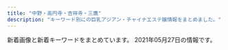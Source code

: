 ```yaml
---
title: "中野・高円寺・吉祥寺・三鷹"
description: "キーワード別にの巨乳アジアン・チャイナエステ嬢情報をまとめました。"
---
```


新着画像と新着キーワードをまとめています。
2021年05月27日の情報です。

<DmmAffiliateIns />
<KeywordTable
  shops={
    [
    {
        "url": "http://zeanfio.tokyo/",
        "keywords": {
            "D": 7,
            "E": 1,
            "\u80f8": 1,
            "85": 1,
            "86": 6,
            "89": 1,
            "C": 1
        },
        "img_links": [
            "http://zeanfio.tokyo/uploads/200826/1-200R6123K2943.jpg",
            "http://zeanfio.tokyo/picture/face.jpg",
            "http://zeanfio.tokyo/uploads/210416/1-2104161339114D.jpg",
            "http://zeanfio.tokyo/uploads/200526/1-2005260T929410.jpg",
            "http://zeanfio.tokyo/picture/room1.jpg",
            "http://zeanfio.tokyo/uploads/200826/1-200R612392D44.jpg",
            "http://zeanfio.tokyo/uploads/200826/1-200R612401XN.jpg",
            "http://zeanfio.tokyo/picture/room2.jpg",
            "http://zeanfio.tokyo/uploads/200826/1-200R612410XQ.jpg",
            "http://zeanfio.tokyo/picture/room4.jpg",
            "http://zeanfio.tokyo/picture/top.jpg",
            "http://zeanfio.tokyo/uploads/210401/1-21040115504V30.jpg",
            "http://zeanfio.tokyo/uploads/200826/1-200R61240062U.jpg",
            "http://zeanfio.tokyo/uploads/200615/1-200615130103941.jpg",
            "http://zeanfio.tokyo/uploads/200826/1-200R6123J3U4.jpg",
            "http://zeanfio.tokyo/picture/pick.jpg",
            "http://zeanfio.tokyo/uploads/200525/1-2005251AZ0391.jpg",
            "http://zeanfio.tokyo/picture/news.jpg",
            "http://zeanfio.tokyo/picture/s_staff.png",
            "http://zeanfio.tokyo/uploads/200826/1-200R61240505J.jpg",
            "http://zeanfio.tokyo/picture/room3.jpg",
            "http://zeanfio.tokyo/picture/face_bj1.png",
            "http://zeanfio.tokyo/uploads/210416/1-210416133S4214.jpg",
            "http://zeanfio.tokyo/uploads/200613/1-20061313545XI.jpg",
            "http://zeanfio.tokyo/uploads/200826/1-200R612391O57.jpg",
            "http://zeanfio.tokyo/uploads/210401/1-210401155019443.jpg"
        ],
        "station": "JR\u5409\u7965\u5bfa\u99c5\u5317\u53e3",
        "name": "\u611b\u306e\u6d77"
    },
    {
        "keywords": {},
        "name": "S\u30fb\u30a2\u30ed\u30de",
        "url": "http://www.es-sanken.link",
        "img_links": [
            "http://www.es-sanken.link/staff/mayu.jpg",
            "http://www.es-sanken.link/sp/staff/ayumi.jpg",
            "http://www.es-sanken.link/images/5.jpg",
            "http://www.es-sanken.link/sp/images/footer.jpg",
            "http://www.es-sanken.link/images/head.jpg",
            "http://www.es-sanken.link/sp/images/comment.jpg",
            "http://www.es-sanken.link/img/rina1.jpg",
            "http://www.es-sanken.link/sp/img/ayumi1.jpg",
            "http://www.es-sanken.link/images/tg.jpg",
            "http://www.es-sanken.link/sp/images/sys2.jpg",
            "http://www.es-sanken.link/images/4.jpg",
            "http://www.es-sanken.link/sp/img/kana1.jpg",
            "http://www.es-sanken.link/sp/images/ac2.jpg",
            "http://www.es-sanken.link/staff/sayuri.jpg",
            "http://www.es-sanken.link/images/up.png",
            "http://www.es-sanken.link/images/rec2.jpg",
            "http://www.es-sanken.link/sp/img/mayu1.jpg",
            "http://www.es-sanken.link/sp/images/tel.jpg",
            "http://www.es-sanken.link/images/sm.jpg",
            "http://www.es-sanken.link/sp/images/ac1.jpg",
            "http://www.es-sanken.link/images/3.jpg",
            "http://www.es-sanken.link/images/tr.jpg",
            "http://www.es-sanken.link/img/mayu1.jpg",
            "http://www.es-sanken.link/sp/staff/mai.jpg",
            "http://www.es-sanken.link/images/sys1.jpg",
            "http://www.es-sanken.link/sp/staff/mayu.jpg",
            "http://www.es-sanken.link/sp/img/sayuri1.jpg",
            "http://www.es-sanken.link/images/2.jpg",
            "http://www.es-sanken.link/images/sys2.jpg",
            "http://www.es-sanken.link/sp/images/topgirl.jpg",
            "http://www.es-sanken.link/sp/staff/rina.jpg",
            "http://www.es-sanken.link/images/ta.jpg",
            "http://www.es-sanken.link/img/ayumi1.jpg",
            "http://www.es-sanken.link/sp/images/sys1.jpg",
            "http://www.es-sanken.link/images/6.jpg",
            "http://www.es-sanken.link/images/news.jpg",
            "http://www.es-sanken.link/sp/img/rina1.jpg",
            "http://www.es-sanken.link/staff/rina.jpg",
            "http://www.es-sanken.link/img/mai2.jpg",
            "http://www.es-sanken.link/sp/images/int1.jpg",
            "http://www.es-sanken.link/sp/images/staff_t.jpg",
            "http://www.es-sanken.link/sp/images/rec1.jpg",
            "http://www.es-sanken.link/staff/kana.jpg",
            "http://www.es-sanken.link/img/mai1.jpg",
            "http://www.es-sanken.link/img/sayuri1.jpg",
            "http://www.es-sanken.link/sp/images/head.jpg",
            "http://www.es-sanken.link/sp/staff/kana.jpg",
            "http://www.es-sanken.link/sp/images/rec2.jpg",
            "http://www.es-sanken.link/images/interior_t.jpg",
            "http://www.es-sanken.link/images/1.jpg",
            "http://www.es-sanken.link/images/rec1.jpg",
            "http://www.es-sanken.link/sp/images/sys3.jpg",
            "http://www.es-sanken.link/sp/staff/sayuri.jpg",
            "http://www.es-sanken.link/sp/images/interior_t.jpg",
            "http://www.es-sanken.link/images/int2.jpg",
            "http://www.es-sanken.link/images/int1.jpg",
            "http://www.es-sanken.link/images/sys3.jpg",
            "http://www.es-sanken.link/sp/images/news.jpg",
            "http://www.es-sanken.link/sp/images/newsb.png",
            "http://www.es-sanken.link/staff/ayumi.jpg",
            "http://www.es-sanken.link/img/kana1.jpg",
            "http://www.es-sanken.link/images/staff_t.jpg",
            "http://www.es-sanken.link/sp/images/int2.jpg",
            "http://www.es-sanken.link/sp/img/mai1.jpg",
            "http://www.es-sanken.link/staff/mai.jpg"
        ],
        "station": "JR\u4e2d\u91ce\u99c5\u5317\u53e3"
    },
    {
        "station": "JR\u837b\u7aaa\u99c5\u5357\u53e3",
        "name": "TIAMO \u30c6\u30a3\u30a2\u30e2",
        "url": "http://tiamo.est.cm/",
        "keywords": {},
        "img_links": []
    },
    {
        "url": "https://cc-relax.com/",
        "keywords": {
            "E": 7,
            "D": 11
        },
        "station": "\u65b9\u5357\u753a\u99c52\u756a\u51fa\u53e3",
        "name": "CUTE",
        "img_links": [
            "https://cc-relax.com/wp-content/uploads/2020/01/9usyacute.jpg",
            "https://cc-relax.com/wp-content/themes/este/img/top-img02g.png",
            "https://cc-relax.com/wp-content/themes/este/img/top-img04.png",
            "https://cc-relax.com/wp-content/uploads/2020/01/897t21ycute.jpg",
            "https://cc-relax.com/wp-content/themes/este/img/4.jpg",
            "https://cc-relax.com/wp-content/uploads/2020/01/2819yucute.jpg",
            "https://cc-relax.com/wp-content/uploads/2020/01/29081yugcute.jpg",
            "https://cc-relax.com/wp-content/themes/este/img/top-img03.png",
            "https://cc-relax.com/wp-content/themes/este/img/call.png",
            "https://cc-relax.com/wp-content/themes/este/img/top-img01b.png",
            "https://cc-relax.com/wp-content/themes/este/img/top-img01a.png",
            "https://cc-relax.com/wp-content/themes/este/img/tel_footer.png",
            "https://cc-relax.com/wp-content/uploads/2018/12/3122311221cute.jpg",
            "https://cc-relax.com/wp-content/themes/este/img/top-img01.png",
            "https://cc-relax.com/wp-content/themes/este/img/2.jpg",
            "https://cc-relax.com/wp-content/themes/este/img/1.jpg",
            "https://cc-relax.com/wp-content/themes/este/img/3.jpg",
            "https://cc-relax.com/wp-content/themes/este/img/tel_header.png"
        ]
    },
    {
        "img_links": [
            "http://jewelry-hak.xyz/_src/38511790/cam4.jpg",
            "http://jewelry-hak.xyz/_src/38511753/wechatimg47_20210118145652388.jpg",
            "http://jewelry-hak.xyz/_src/38511791/navinavi_01.png",
            "http://jewelry-hak.xyz/_src/38511774/2.jpg",
            "http://jewelry-hak.xyz/_src/53696934/wechatimg166.jpg",
            "http://jewelry-hak.xyz/_src/49611183/wechatimg48_20210118145652340.jpg",
            "http://jewelry-hak.xyz/_src/38511787/cam3.jpg",
            "http://jewelry-hak.xyz/_src/49611182/wechatimg48_20210118145652340.jpg",
            "http://jewelry-hak.xyz/_src/38511776/4.jpg",
            "http://jewelry-hak.xyz/_src/55549002/wechatimg732.jpg",
            "http://jewelry-hak.xyz/_src/53696927/wechatimg169_20210226172333400.jpg",
            "http://jewelry-hak.xyz/_src/55549003/wechatimg732.jpg",
            "http://jewelry-hak.xyz/_src/50627323/wechatimg691.jpg",
            "http://jewelry-hak.xyz/_src/38511786/cam2.jpg",
            "http://jewelry-hak.xyz/_src/50627328/wechatimg590.jpg",
            "http://jewelry-hak.xyz/_src/55549007/wechatimg731.jpg",
            "http://jewelry-hak.xyz/_src/38511752/wechatimg47_20210118145652388.jpg",
            "http://jewelry-hak.xyz/_src/38511750/wechatimg561.jpg",
            "http://jewelry-hak.xyz/_src/55549005/wechatimg731.jpg",
            "http://jewelry-hak.xyz/_src/55549006/wechatimg731.jpg",
            "http://jewelry-hak.xyz/_src/38511723/wechatimg569_20201101131633190.jpg",
            "http://jewelry-hak.xyz/_src/50627205/wechatimg691.jpg",
            "http://jewelry-hak.xyz/_src/38513880/cam.jpg",
            "http://jewelry-hak.xyz/_src/38511785/cam2.jpg",
            "http://jewelry-hak.xyz/_src/50627327/wechatimg590.jpg",
            "http://jewelry-hak.xyz/_src/38511789/cam4.jpg",
            "http://jewelry-hak.xyz/_src/39952823/line.png",
            "http://jewelry-hak.xyz/_src/53696950/line.png",
            "http://jewelry-hak.xyz/_src/50627213/wechatimg914.jpg",
            "http://jewelry-hak.xyz/_src/38511760/wechatimg30.jpg",
            "http://jewelry-hak.xyz/_src/49618155/slider2.jpg",
            "http://jewelry-hak.xyz/_src/38511775/3.jpg",
            "http://jewelry-hak.xyz/_src/38511719/wechatimg570.jpg",
            "http://jewelry-hak.xyz/_src/50627215/wechatimg914.jpg",
            "http://jewelry-hak.xyz/_src/53696936/wechatimg166.jpg",
            "http://jewelry-hak.xyz/_src/38511788/cam3.jpg",
            "http://jewelry-hak.xyz/_src/50627326/wechatimg590.jpg",
            "http://jewelry-hak.xyz/_src/53696935/wechatimg166.jpg",
            "http://jewelry-hak.xyz/_src/38511781/img20200108162027140241.png",
            "http://jewelry-hak.xyz/_src/38513882/cam.jpg",
            "http://jewelry-hak.xyz/_src/53696926/wechatimg166.jpg",
            "http://jewelry-hak.xyz/_src/38511717/wechatimg568.jpg",
            "http://jewelry-hak.xyz/_src/38511721/wechatimg571.jpg",
            "http://jewelry-hak.xyz/_src/38511751/wechatimg561.jpg",
            "http://jewelry-hak.xyz/_src/53696932/wechatimg169_20210226172333400.jpg",
            "http://jewelry-hak.xyz/_src/50627324/wechatimg691.jpg",
            "http://jewelry-hak.xyz/_src/38511754/wechatimg47_20210118145652388.jpg",
            "http://jewelry-hak.xyz/_src/38511779/line.png",
            "http://jewelry-hak.xyz/_src/38511749/wechatimg561.jpg",
            "http://jewelry-hak.xyz/_src/50627214/wechatimg914.jpg",
            "http://jewelry-hak.xyz/_src/55548987/wechatimg731.jpg",
            "http://jewelry-hak.xyz/_src/38511746/wechatimg30.jpg",
            "http://jewelry-hak.xyz/_src/55548988/wechatimg731.jpg",
            "http://jewelry-hak.xyz/_src/38625720/wechatimg541.jpg",
            "http://jewelry-hak.xyz/_src/49618165/slider1.jpg",
            "http://jewelry-hak.xyz/_src/50627325/wechatimg691.jpg",
            "http://jewelry-hak.xyz/_src/38511793/navinavi_02.png",
            "http://jewelry-hak.xyz/_src/55549004/wechatimg732.jpg",
            "http://jewelry-hak.xyz/_src/50627206/wechatimg691.jpg",
            "http://jewelry-hak.xyz/_src/53696931/wechatimg169_20210226172333400.jpg",
            "http://jewelry-hak.xyz/_src/53696933/wechatimg169_20210226172333400.jpg",
            "http://jewelry-hak.xyz/_src/49642825/mmexport1604298600845.jpg",
            "http://jewelry-hak.xyz/_src/49611181/wechatimg48_20210118145652340.jpg"
        ],
        "keywords": {},
        "url": "http://jewelry-hak.xyz/",
        "name": "\u30a2\u30ef\u30a2\u30ef\u30d5\u30a7\u30a2\u30ea\u30fc",
        "station": "JR\u9ad8\u5186\u5bfa\u99c5\u5317\u53e3"
    },
    {
        "station": "JR\u837b\u7aaa\u99c5\u5357\u53e3",
        "keywords": {},
        "img_links": [
            "http://shunsui.msa.jp/images/staff_image/staff_06b.jpg",
            "http://shunsui.msa.jp/images/staff_image/staff_01a.jpg",
            "http://shunsui.msa.jp/images/staff_one/staff_ba.png",
            "http://shunsui.msa.jp/images/demo/slider/images/slide3.png",
            "http://shunsui.msa.jp/images/massage/massage_01a.jpg",
            "http://shunsui.msa.jp/images/staff_image/staff_03a.jpg",
            "http://shunsui.msa.jp/images/massage/massage_04b.jpg",
            "http://shunsui.msa.jp/images/index_page_top.png",
            "http://shunsui.msa.jp/images/staff_image/staff_05a.jpg",
            "http://shunsui.msa.jp/images/staff_image/staff_04b.jpg",
            "http://shunsui.msa.jp/images/staff_image/staff_06a.jpg",
            "http://shunsui.msa.jp/images/top/top_05.jpg",
            "http://shunsui.msa.jp/images/demo/slider/images/slide1.png",
            "http://shunsui.msa.jp/images/massage/massage_03a.jpg",
            "http://shunsui.msa.jp/images/massage/massage_02b.jpg",
            "http://shunsui.msa.jp/images/top/top_04.jpg",
            "http://shunsui.msa.jp/images/top/top_08.png",
            "http://shunsui.msa.jp/images/top/top_02.jpg",
            "http://shunsui.msa.jp/images/massage/massage_la.jpg",
            "http://shunsui.msa.jp/images/top/top_03.jpg",
            "http://shunsui.msa.jp/images/home/index_tel.jpg",
            "http://shunsui.msa.jp/images/staff_image/staff_04a.jpg",
            "http://shunsui.msa.jp/images/massage/massage_02a.jpg",
            "http://shunsui.msa.jp/images/demo/slider/images/slide2.png",
            "http://shunsui.msa.jp/images/massage/massage_03b.jpg",
            "http://shunsui.msa.jp/images/massage/massage_01b.jpg",
            "http://shunsui.msa.jp/images/top/top_06.jpg",
            "http://shunsui.msa.jp/images/top/top_01.jpg",
            "http://shunsui.msa.jp/images/home/top.jpg",
            "http://shunsui.msa.jp/images/home/index_13.jpg",
            "http://shunsui.msa.jp/images/staff/staff_top.png",
            "http://shunsui.msa.jp/images/home/index_11.jpg",
            "http://shunsui.msa.jp/images/massage/massage_04a.jpg",
            "http://shunsui.msa.jp/images/staff_image/staff_05b.jpg"
        ],
        "url": "http://shunsui.msa.jp/",
        "name": "\u6625\u6c34 -\u30b7\u30e5\u30f3\u30b9\u30a4-"
    },
    {
        "keywords": {},
        "img_links": [
            "https://static.wixstatic.com/media/3f1889_58413e37ea654920b1656e31163c4dc3~mv2.jpg",
            "https://static.wixstatic.com/media/3f1889_fcd9b2e88eaf4467b0d433f465f82e29~mv2.jpg",
            "https://static.wixstatic.com/media/3f1889_df432e03872140c38add5b2746291971~mv2_d_1280_4830_s_2.png",
            "https://static.wixstatic.com/media/3f1889_e91341eb203e4243bc92a5de17a173e2~mv2.png",
            "https://static.wixstatic.com/media/3f1889_d5863990d0fb4ec5be54d7f6e68f3d5f~mv2.png",
            "https://static.wixstatic.com/media/3f1889_365a1c01b11e45068c4432b93f9c4bae~mv2.png",
            "https://static.wixstatic.com/media/3f1889_42006b8157ef484d90a6ac233fe797a4~mv2_d_2300_3517_s_2.png",
            "https://static.wixstatic.com/media/3f1889_8e4787061f714a468e91941852cf1eec~mv2_d_1599_4320_s_2.jpg",
            "https://static.wixstatic.com/media/11062b_84f0c9aa252b4b2ab1114febc012eacbf000.jpg",
            "https://static.wixstatic.com/media/11062b_2042bb7351284f0f982e4787d37415e6f000.jpg",
            "https://static.wixstatic.com/media/11062b_adfb71c8d3184c0da6217c56e72cfd34f000.jpg",
            "https://static.wixstatic.com/media/11062b_8b93d3d5a6584b69893408bb08e64122f000.jpg",
            "https://static.wixstatic.com/media/3f1889_769941b5f63d44329a1797c335d938ee~mv2.png",
            "https://static.wixstatic.com/media/3f1889_8c2e9b0dd6a64ae4baaf64673e8f3f0f~mv2.jpg",
            "https://static.wixstatic.com/media/3f1889_ab8d2cf7913a412283ba6a9b444d2a6e~mv2.png",
            "https://static.wixstatic.com/media/3f1889_734d04c2a52d4e95afc0c103f98beb36~mv2.jpg",
            "https://static.wixstatic.com/media/3f1889_31b52551f2694c2f911b20e71ef2b3b2~mv2_d_2700_1600_s_2.jpg"
        ],
        "name": "\u3084\u3059\u3089\u304e\u51e6 \u82b1\u697d",
        "station": "JR\u897f\u837b\u7aaa\u99c5\u5357\u53e3",
        "url": "https://www.kagura.tokyo/"
    },
    {
        "url": "https://jessica.relaxjp.com/",
        "keywords": {
            "89": 2,
            "87": 1,
            "C": 1,
            "D": 2
        },
        "station": "JR\u837b\u7aaa\u99c5\u897f\u53e3",
        "name": "Jessica -\u30b8\u30a7\u30b7\u30ab-",
        "img_links": [
            "https://jessica.relaxjp.com/css/nav/nav-004.png",
            "https://jessica.relaxjp.com/css/top01.png",
            "https://jessica.relaxjp.com/css/osusume02.jpg",
            "https://jessica.relaxjp.com/css/nav/nav-006.png",
            "https://jessica.relaxjp.com/css/staff/staff01.jpg",
            "https://jessica.relaxjp.com/css/staff/staff02.jpg",
            "https://jessica.relaxjp.com/css/nav/nav-002.png",
            "https://jessica.relaxjp.com/css/tel.png",
            "https://jessica.relaxjp.com/css/staff/staff03.jpg",
            "https://jessica.relaxjp.com/css/nav/nav-003.png",
            "https://jessica.relaxjp.com/css/nav/nav-005.png",
            "https://jessica.relaxjp.com/css/nav/nav-001.png"
        ]
    },
    {
        "url": "http://spa-only-one.jpn.mn/",
        "station": "JR\u837b\u7aaa\u99c5\u5317\u53e3",
        "img_links": [
            "http://spa-only-one.jpn.mn/photos/sites/15/2018/05/2018052706491571.jpg",
            "http://spa-only-one.jpn.mn/photos/sites/15/2018/05/2018052706473315.jpg",
            "http://spa-only-one.jpn.mn/images/s5.jpg",
            "http://spa-only-one.jpn.mn/photos/sites/15/2017/11/2017111706403963.jpg",
            "http://spa-only-one.jpn.mn/images/s_link.png",
            "http://spa-only-one.jpn.mn/images/s6.jpg",
            "http://spa-only-one.jpn.mn/images/pick.jpg",
            "http://spa-only-one.jpn.mn/photos/sites/15/2020/06/2020062320024668.jpg",
            "http://spa-only-one.jpn.mn/photos/sites/15/2018/05/2018052706463940.jpg",
            "http://spa-only-one.jpn.mn/images/girl-z2.jpg",
            "http://spa-only-one.jpn.mn/images/news.jpg",
            "http://spa-only-one.jpn.mn/photos/sites/15/2018/05/2018052706495271.jpg",
            "http://spa-only-one.jpn.mn/photos/sites/15/2018/02/2018020401442712-e1519260883926.jpg",
            "http://spa-only-one.jpn.mn/images/s4.jpg",
            "http://spa-only-one.jpn.mn/images/girl-z1.jpg",
            "http://spa-only-one.jpn.mn/images/s2.jpg",
            "http://spa-only-one.jpn.mn/images/top.png",
            "http://spa-only-one.jpn.mn/photos/sites/15/2018/05/2018050703260387.jpg",
            "http://spa-only-one.jpn.mn/photos/sites/15/2018/05/2018052706482112.jpg",
            "http://spa-only-one.jpn.mn/images/s_staff.png",
            "http://spa-only-one.jpn.mn/images/mobile.jpg",
            "http://spa-only-one.jpn.mn/photos/sites/15/2018/05/2018052706514671.jpg",
            "http://spa-only-one.jpn.mn/photos/sites/15/2018/09/201809070336043.jpg"
        ],
        "keywords": {
            "C": 18,
            "D": 4,
            "84": 1,
            "87": 1,
            "86": 3,
            "85": 1
        },
        "name": "SPA ONLY ONE"
    },
    {
        "name": "\u6c34\u8272",
        "url": "http://www.e-himawari.work/",
        "img_links": [
            "http://www.e-himawari.work/images/6.jpg",
            "http://www.e-himawari.work/images/mobile.jpg",
            "http://www.e-himawari.work/img/momo2.jpg",
            "http://www.e-himawari.work/images/7.jpg",
            "http://www.e-himawari.work/images/3.jpg",
            "http://www.e-himawari.work/images/rec1.jpg",
            "http://www.e-himawari.work/images/1.jpg",
            "http://www.e-himawari.work/images/ta.jpg",
            "http://www.e-himawari.work/images/interior_t.jpg",
            "http://www.e-himawari.work/images/int1.jpg",
            "http://www.e-himawari.work/images/2.jpg",
            "http://www.e-himawari.work/img/riri1.jpg",
            "http://www.e-himawari.work/img/nana1.jpg",
            "http://www.e-himawari.work/img/kina2.jpg",
            "http://www.e-himawari.work/images/tel.jpg",
            "http://www.e-himawari.work/images/sys.jpg",
            "http://www.e-himawari.work/images/int2.jpg",
            "http://www.e-himawari.work/img/kina1.jpg",
            "http://www.e-himawari.work/images/head.jpg",
            "http://www.e-himawari.work/img/ayumi3.jpg",
            "http://www.e-himawari.work/img/ai2.jpg",
            "http://www.e-himawari.work/img/ayumi1.jpg",
            "http://www.e-himawari.work/images/staff_t.jpg",
            "http://www.e-himawari.work/img/yui2.jpg",
            "http://www.e-himawari.work/img/riri2.jpg",
            "http://www.e-himawari.work/img/momo1.jpg",
            "http://www.e-himawari.work/img/yui1.jpg",
            "http://www.e-himawari.work/images/news.jpg",
            "http://www.e-himawari.work/images/8.jpg",
            "http://www.e-himawari.work/img/ai3.jpg",
            "http://www.e-himawari.work/images/up.png",
            "http://www.e-himawari.work/img/kina3.jpg",
            "http://www.e-himawari.work/images/rec2.jpg",
            "http://www.e-himawari.work/images/5.jpg",
            "http://www.e-himawari.work/img/yuka2.jpg",
            "http://www.e-himawari.work/img/ai1.jpg",
            "http://www.e-himawari.work/images/4.jpg",
            "http://www.e-himawari.work/img/yuka1.jpg",
            "http://www.e-himawari.work/img/ayumi2.jpg"
        ],
        "keywords": {},
        "station": "JR\u837b\u7aaa\u99c5\u5357\u53e3"
    },
    {
        "keywords": {},
        "name": "Juno\uff5e\u30b8\u30e5\u30ce\u30fc\uff5e",
        "station": "JR\u837b\u7aaa\u99c5\u5357\u53e3",
        "url": "http://www.smamu.net/juno/",
        "img_links": [
            "http://www.smamu.net/juno/news/photo/news1597053985.jpg",
            "http://www.smamu.net/juno/view_obj/p_head_price.png",
            "http://www.smamu.net/juno/pc_schedule/photo/1620972741-2.jpg",
            "http://www.smamu.net/juno/news/photo/news1597028346.jpg",
            "http://www.smamu.net/juno/news/photo/1598442872.jpg",
            "http://www.smamu.net/juno/pc_schedule/photo/1602148966-1.jpg",
            "http://www.smamu.net/juno/pc_schedule/photo/1597115329-2.jpg",
            "http://www.smamu.net/juno/view_event/photo/news1597032313.jpg",
            "http://www.smamu.net/juno/view_obj/bn_top_reserve.jpg",
            "http://www.smamu.net/juno/view_obj/p_head_cast.png",
            "http://www.smamu.net/juno/pc_schedule/photo/1597114489-2.jpg",
            "http://www.smamu.net/juno/pc_schedule/photo/1597025414-2.jpg",
            "http://www.smamu.net/juno/news/photo/1597114489.jpg",
            "http://www.smamu.net/juno/pc_schedule/photo/1597028346-2.jpg",
            "http://www.smamu.net/juno/view_event/photo/news1597050580.jpg",
            "http://www.smamu.net/juno/pc_schedule/photo/1597053985-1.jpg",
            "http://www.smamu.net/juno/pc_schedule/photo/1598442872-1.jpg",
            "http://www.smamu.net/juno/view_obj/bn_top_mobile.jpg",
            "http://www.smamu.net/juno/pc_schedule/photo/1620972741-1.jpg",
            "http://www.smamu.net/juno/pc_schedule/photo/m_noimage.jpg",
            "http://www.smamu.net/juno/pc_schedule/photo/1598442628-1.jpg",
            "http://www.smamu.net/juno/pc_schedule/photo/1597028346-1.jpg",
            "http://www.smamu.net/juno/view_obj/p_head_top.png",
            "http://www.smamu.net/juno/news/photo/news1620972741.jpg",
            "http://www.smamu.net/juno/view_obj/bottom_line_02.png",
            "http://www.smamu.net/juno/pc_schedule/photo/1608191494-2.jpg",
            "http://www.smamu.net/juno/pc_schedule/photo/1597025414-1.jpg",
            "http://www.smamu.net/juno/view_obj/hd_price_head.png",
            "http://www.smamu.net/juno/view_event/photo/news1597051332.jpg",
            "http://www.smamu.net/juno/pc_schedule/photo/1597053985-2.jpg",
            "http://www.smamu.net/juno/news/photo/news1608191494.jpg",
            "http://www.smamu.net/juno/news/photo/1597025414.jpg",
            "http://www.smamu.net/juno/news/photo/1597115329.jpg",
            "http://www.smamu.net/juno/pc_schedule/photo/1602148966-2.jpg",
            "http://www.smamu.net/juno/news/photo/news1602148966.jpg",
            "http://www.smamu.net/juno/pc_schedule/photo/1597115329-1.jpg",
            "http://www.smamu.net/juno/view_obj/hd_top_information.png",
            "http://www.smamu.net/juno/view_obj/header_01.png",
            "http://www.smamu.net/juno/pc_schedule/photo/1597114489-1.jpg",
            "http://www.smamu.net/juno/pc_schedule/photo/1608191494-1.jpg",
            "http://www.smamu.net/juno/news/photo/1598442628.jpg",
            "http://www.smamu.net/juno/view_obj/p_head_profile.png",
            "http://www.smamu.net/juno/view_obj/hd_top_newface.png",
            "http://www.smamu.net/juno/upload/20210514-151827cast_400anne_sss.jpg"
        ]
    },
    {
        "keywords": {
            "86": 72,
            "87": 18,
            "83": 18,
            "C": 32,
            "D": 90
        },
        "url": "https://sango.tyo.cm/",
        "station": "JR\u4e2d\u91ce\u99c5\u5317\u53e3",
        "img_links": [
            "https://sango.tyo.cm/images/room5.jpg",
            "https://sango.tyo.cm/images/room2.jpg",
            "https://sango.tyo.cm/photos/sites/57/2021/05/2021050712355190.jpg",
            "https://sango.tyo.cm/photos/sites/57/2021/05/2021050712354572.jpg",
            "https://sango.tyo.cm/images/room6.jpg",
            "https://sango.tyo.cm/images/news_bj2.jpg",
            "https://sango.tyo.cm/images/new.jpg",
            "https://sango.tyo.cm/photos/sites/57/2021/04/2021040613034580.jpg",
            "https://sango.tyo.cm/images/top.jpg",
            "https://sango.tyo.cm/photos/sites/57/2021/04/2021040613001077.jpg",
            "https://sango.tyo.cm/photos/sites/57/2021/04/2021040612564880.jpg",
            "https://sango.tyo.cm/images/tel.jpg",
            "https://sango.tyo.cm/images/s2.jpg",
            "https://sango.tyo.cm/images/s_link.jpg",
            "https://sango.tyo.cm/images/s_face.jpg",
            "https://sango.tyo.cm/images/mobile.jpg",
            "https://sango.tyo.cm/images/s_news.jpg",
            "https://sango.tyo.cm/photos/sites/57/2021/04/2021040612550483.jpg",
            "https://sango.tyo.cm/images/room4.jpg",
            "https://sango.tyo.cm/images/room3.jpg",
            "https://sango.tyo.cm/images/s_staff.jpg",
            "https://sango.tyo.cm/photos/sites/57/2021/04/2021040612584231.jpg",
            "https://sango.tyo.cm/images/s1.jpg",
            "https://sango.tyo.cm/images/room1.jpg",
            "https://sango.tyo.cm/images/ac.jpg"
        ],
        "name": "\u73ca\u745a"
    },
    {
        "name": "\u9999\u604b",
        "keywords": {
            "D": 7,
            "E": 8
        },
        "url": "https://xyz-relax.com/",
        "img_links": [
            "https://xyz-relax.com/wp-content/uploads/2018/12/7kira.jpg",
            "https://xyz-relax.com/wp-content/themes/este/img/6.jpg",
            "https://xyz-relax.com/wp-content/themes/este/img/top-img02.png",
            "https://xyz-relax.com/wp-content/themes/este/img/1.jpg",
            "https://xyz-relax.com/wp-content/themes/este/img/4.jpg",
            "https://xyz-relax.com/wp-content/themes/este/img/tel_header.png",
            "https://xyz-relax.com/wp-content/themes/este/img/call.png",
            "https://xyz-relax.com/wp-content/themes/este/img/top-img01b.png",
            "https://xyz-relax.com/wp-content/themes/este/img/3.jpg",
            "https://xyz-relax.com/wp-content/themes/este/img/5.jpg",
            "https://xyz-relax.com/wp-content/uploads/2019/06/21786578kare.jpg",
            "https://xyz-relax.com/wp-content/themes/este/img/top-img01a.png",
            "https://xyz-relax.com/wp-content/uploads/2019/06/876521kare.jpg",
            "https://xyz-relax.com/wp-content/themes/este/img/top-img01.png",
            "https://xyz-relax.com/wp-content/uploads/2019/06/8976251kare.jpg",
            "https://xyz-relax.com/wp-content/themes/este/img/top-img04.png",
            "https://xyz-relax.com/wp-content/themes/este/img/tel_footer.png",
            "https://xyz-relax.com/wp-content/themes/este/img/2.jpg"
        ],
        "station": "\u65b9\u5357\u753a\u99c52\u756a\u51fa\u53e3"
    },
    {
        "img_links": [
            "http://lovelyheart.iest.jp/images/home/campaign_01.jpg",
            "http://lovelyheart.iest.jp/images/top/top_03.jpg",
            "http://lovelyheart.iest.jp/images/page_top.png",
            "http://lovelyheart.iest.jp/images/staff/staff_01.png",
            "http://lovelyheart.iest.jp/images/top_flash_02.jpg",
            "http://lovelyheart.iest.jp/images/home/index_07.png",
            "http://lovelyheart.iest.jp/images/staff/staff_03.png",
            "http://lovelyheart.iest.jp/images/staff/staff_02d.jpg",
            "http://lovelyheart.iest.jp/images/top/top_01.jpg",
            "http://lovelyheart.iest.jp/images/home/index_a.png",
            "http://lovelyheart.iest.jp/images/home/index_01.png",
            "http://lovelyheart.iest.jp/images/home/campaign_02.jpg",
            "http://lovelyheart.iest.jp/images/home/top.jpg",
            "http://lovelyheart.iest.jp/images/home/index_13.png",
            "http://lovelyheart.iest.jp/images/top_01.png",
            "http://lovelyheart.iest.jp/images/home/index_10.png",
            "http://lovelyheart.iest.jp/images/staff/staff_012d.jpg",
            "http://lovelyheart.iest.jp/images/staff/staff_09d.jpg",
            "http://lovelyheart.iest.jp/images/top/top_08.png",
            "http://lovelyheart.iest.jp/images/home/index_09.png",
            "http://lovelyheart.iest.jp/images/home/index_05.png",
            "http://lovelyheart.iest.jp/images/home/index_11.png",
            "http://lovelyheart.iest.jp/images/staff/staff_03d.jpg",
            "http://lovelyheart.iest.jp/images/home/index_g.png",
            "http://lovelyheart.iest.jp/images/staff/staff_01d.jpg",
            "http://lovelyheart.iest.jp/images/staff/staff_04d.jpg",
            "http://lovelyheart.iest.jp/images/home/index_17.png",
            "http://lovelyheart.iest.jp/images/top_04.png",
            "http://lovelyheart.iest.jp/images/staff/staff_05d.jpg",
            "http://lovelyheart.iest.jp/images/home/index_14.png",
            "http://lovelyheart.iest.jp/images/top/top_05.jpg",
            "http://lovelyheart.iest.jp/images/home/index_19.png",
            "http://lovelyheart.iest.jp/images/home/index_06.png",
            "http://lovelyheart.iest.jp/images/top_flash_01.jpg",
            "http://lovelyheart.iest.jp/images/home/index_f.png",
            "http://lovelyheart.iest.jp/images/top/top_04.jpg",
            "http://lovelyheart.iest.jp/images/top/top_06.jpg",
            "http://lovelyheart.iest.jp/images/staff/staff_07d.jpg",
            "http://lovelyheart.iest.jp/images/top_02.png",
            "http://lovelyheart.iest.jp/images/staff/staff_011d.jpg",
            "http://lovelyheart.iest.jp/images/home/index_d.png",
            "http://lovelyheart.iest.jp/images/home/index_15.png",
            "http://lovelyheart.iest.jp/images/headerParts01.png",
            "http://lovelyheart.iest.jp/images/staff/staff_010d.jpg",
            "http://lovelyheart.iest.jp/images/home/index_tel.png",
            "http://lovelyheart.iest.jp/images/top/top_02.jpg",
            "http://lovelyheart.iest.jp/images/home/index_12.png"
        ],
        "station": "\u6b66\u8535\u95a2\u99c5\u5317\u53e3",
        "url": "http://lovelyheart.iest.jp/",
        "name": "\u30e9\u30d6\u30ea\u30cf\u30fc\u30c8",
        "keywords": {
            "C": 1,
            "84": 2,
            "85": 4,
            "88": 1,
            "D": 7,
            "86": 1
        }
    },
    {
        "img_links": [
            "https://seitai.tokyo/wp-content/uploads/2020/01/sertdyfugihoa1.jpg",
            "https://seitai.tokyo/wp-content/uploads/2020/01/sacggihuojpa.jpg",
            "https://seitai.tokyo/wp-content/themes/este/img/tel_footer.png",
            "https://seitai.tokyo/wp-content/themes/este/img/1.jpg",
            "https://seitai.tokyo/wp-content/themes/este/img/6.jpg",
            "https://seitai.tokyo/wp-content/themes/este/img/4.jpg",
            "https://seitai.tokyo/wp-content/themes/este/img/8.jpg",
            "https://seitai.tokyo/wp-content/themes/este/img/2.jpg",
            "https://seitai.tokyo/wp-content/themes/este/img/tel02.png",
            "https://seitai.tokyo/wp-content/themes/este/img/top-img05.png",
            "https://seitai.tokyo/wp-content/themes/este/img/5.jpg",
            "https://seitai.tokyo/wp-content/themes/este/img/7.jpg",
            "https://seitai.tokyo/wp-content/themes/este/img/top-img03a.png",
            "https://seitai.tokyo/wp-content/themes/este/img/top-img02.png",
            "https://seitai.tokyo/wp-content/themes/este/img/top-img04.png",
            "https://seitai.tokyo/wp-content/themes/este/img/tel.png",
            "https://seitai.tokyo/wp-content/themes/este/img/tel_header.png",
            "https://seitai.tokyo/wp-content/themes/este/img/3.jpg",
            "https://seitai.tokyo/wp-content/themes/este/img/top-img01.png"
        ],
        "name": "\u6e05\u6574\u4f53",
        "url": "https://seitai.tokyo/",
        "station": "\u65b0\u9ad8\u5186\u5bfa\u99c52\u756a\u51fa\u53e3",
        "keywords": {
            "E": 8
        }
    },
    {
        "name": "Angelica\u30fb\u30a2\u30f3\u30b8\u30a7\u30ea\u30ab",
        "url": "http://heal-rlx.com/",
        "station": "JR\u4e2d\u91ce\u99c5\u5357\u53e3",
        "img_links": [
            "http://heal-rlx.com/scdl/staff/10122.jpg",
            "http://heal-rlx.com/images/access/road4.jpg",
            "http://heal-rlx.com/scdl/staff/10031.jpg",
            "http://heal-rlx.com/images/campaign2.jpg",
            "http://heal-rlx.com/scdl/staff/10102.jpg",
            "http://heal-rlx.com/images/campaign1.jpg",
            "http://heal-rlx.com/images/access/road3.jpg",
            "http://heal-rlx.com/images/gallery/gallery03.jpg",
            "http://heal-rlx.com/images/gallery/gallery01.jpg",
            "http://heal-rlx.com/scdl/staff/10121.jpg",
            "http://heal-rlx.com/images/access/roaddm.png",
            "http://heal-rlx.com/scdl/staff/10041.jpg",
            "http://heal-rlx.com/images/sptel.png",
            "http://heal-rlx.com/images/gallery/gallery02.jpg",
            "http://heal-rlx.com/images/rec.jpg",
            "http://heal-rlx.com/scdl/staff/10011.jpg",
            "http://heal-rlx.com/scdl/staff/10071.jpg",
            "http://heal-rlx.com/scdl/staff/10132.jpg",
            "http://heal-rlx.com/images/access/kanban.jpg",
            "http://heal-rlx.com/images/access/road1.jpg",
            "http://heal-rlx.com/scdl/staff/10111.jpg",
            "http://heal-rlx.com/scdl/staff/10101.jpg",
            "http://heal-rlx.com/images/access/road2.jpg",
            "http://heal-rlx.com/images/sptod.png",
            "http://heal-rlx.com/scdl/staff/10131.jpg",
            "http://heal-rlx.com/scdl/staff/10141.jpg",
            "http://heal-rlx.com/scdl/staff/10051.jpg"
        ],
        "keywords": {
            "\u30bb\u30af\u30b7\u30fc": 1
        }
    },
    {
        "station": "\u4e0a\u77f3\u795e\u4e95\u99c5\u5317\u53e3",
        "url": "http://aes-heal.com/",
        "name": "\u91d1\u306e\u6708",
        "img_links": [],
        "keywords": {}
    },
    {
        "name": "kokoro",
        "url": "http://kokoro.tyo.cm/",
        "station": "JR\u837b\u7aaa\u99c5\u5357\u53e3",
        "keywords": {},
        "img_links": []
    },
    {
        "name": "\u6574\u4f53\u697d",
        "station": "\u65b0\u4e2d\u91ce\u99c54\u756a\u51fa\u53e3",
        "img_links": [
            "https://nakano-mensesthe.com/room/esthe3.jpg",
            "https://nakano-mensesthe.com/room/2.jpg",
            "https://nakano-mensesthe.com/room/esthe2.jpg",
            "https://nakano-mensesthe.com/staff/aki-l1.jpg",
            "https://nakano-mensesthe.com/icon/twitter.png",
            "https://nakano-mensesthe.com/room/3.jpg",
            "https://nakano-mensesthe.com/menu/home.png",
            "https://nakano-mensesthe.com/staff/eri-s1.jpg",
            "https://nakano-mensesthe.com/menu/blog.png",
            "https://nakano-mensesthe.com/2019/08/31/1.jpg",
            "https://nakano-mensesthe.com/icon/line.png",
            "https://nakano-mensesthe.com/images/main-sp.jpg",
            "https://nakano-mensesthe.com/staff/yuri-s1.jpg",
            "https://nakano-mensesthe.com/images/clear.png",
            "https://nakano-mensesthe.com/menu/friend.png",
            "https://nakano-mensesthe.com/2020/12/21/eri.jpg",
            "https://nakano-mensesthe.com/link/mens-esthe.png",
            "https://nakano-mensesthe.com/staff/aki-s1.jpg",
            "https://nakano-mensesthe.com/room/4.jpg",
            "https://nakano-mensesthe.com/images/header3.png",
            "https://nakano-mensesthe.com/room/esthe1.jpg",
            "https://nakano-mensesthe.com/2019/10/05/tenpo.jpg",
            "https://nakano-mensesthe.com/staff/nana-l1.jpg",
            "https://nakano-mensesthe.com/icon/facebook.png",
            "https://nakano-mensesthe.com/room/8.jpg",
            "https://nakano-mensesthe.com/icon/yelp.png",
            "https://nakano-mensesthe.com/menu/gallery.png",
            "https://nakano-mensesthe.com/room/1.jpg",
            "https://nakano-mensesthe.com/menu/info.png",
            "https://nakano-mensesthe.com/images/footer-r.png",
            "https://nakano-mensesthe.com/button/blog.png",
            "https://nakano-mensesthe.com/images/footer-l.png",
            "https://nakano-mensesthe.com/room/7.jpg",
            "https://nakano-mensesthe.com/button/home.png",
            "https://nakano-mensesthe.com/images/main1.jpg",
            "https://nakano-mensesthe.com/button/staff.png",
            "https://nakano-mensesthe.com/staff/eri-l1.jpg",
            "https://nakano-mensesthe.com/staff/yuri-l1.jpg",
            "https://nakano-mensesthe.com/staff/nana-s1.jpg"
        ],
        "keywords": {},
        "url": "https://nakano-mensesthe.com/"
    },
    {
        "keywords": {},
        "url": "https://firelady.iest.info/",
        "img_links": [],
        "name": "Candle \uff5e\u30ad\u30e3\u30f3\u30c9\u30eb\uff5e",
        "station": "JR\u837b\u7aaa\u99c5\u5357\u53e3"
    },
    {
        "keywords": {},
        "img_links": [
            "http://e-mira.net/_src/18381090/footer_03.png",
            "http://e-mira.net/_src/18381187/sign.png",
            "http://e-mira.net/_src/18381326/navi_14.png",
            "http://e-mira.net/_src/19217831/navi_15.png",
            "http://e-mira.net/_src/18381136/footer_03.png",
            "http://e-mira.net/_src/19217830/navi_10.png",
            "http://e-mira.net/_src/19217839/navi_11.png",
            "http://e-mira.net/_src/18381207/line2.png",
            "http://e-mira.net/_src/18381611/navi_10.png",
            "http://e-mira.net/_src/18381329/navi_15.png",
            "http://e-mira.net/_src/18381283/navi_13.png",
            "http://e-mira.net/_src/56132861/wechatimg1020.jpg",
            "http://e-mira.net/_src/18381195/navi_12.png",
            "http://e-mira.net/_src/18381426/navi_11.png",
            "http://e-mira.net/_src/54747009/wechatimg1144.jpg",
            "http://e-mira.net/_src/18381454/sign.png",
            "http://e-mira.net/_src/18381506/navi_10.png",
            "http://e-mira.net/_src/53568978/sign.png",
            "http://e-mira.net/_src/18381363/navi_15.png",
            "http://e-mira.net/_src/18381430/navi_13.png",
            "http://e-mira.net/_src/18381582/profile_05.png",
            "http://e-mira.net/_src/18381442/profile_05.png",
            "http://e-mira.net/_src/18381151/navi_12.png",
            "http://e-mira.net/_src/18381429/navi_13.png",
            "http://e-mira.net/_src/18381225/footer_03.png",
            "http://e-mira.net/_src/25639976/navi_15.png",
            "http://e-mira.net/_src/18381487/footer_07.png",
            "http://e-mira.net/_src/18381688/sign.png",
            "http://e-mira.net/_src/19173124/wechatimg705.jpg",
            "http://e-mira.net/_src/18381609/navi_15.png",
            "http://e-mira.net/_src/53568948/wechatimg1020.jpg",
            "http://e-mira.net/_src/18381380/footer_05.png",
            "http://e-mira.net/_src/18381072/navi_15.png",
            "http://e-mira.net/_src/18381139/footer_06.png",
            "http://e-mira.net/_src/18381661/footer_06.png",
            "http://e-mira.net/_src/18381687/profile_05.png",
            "http://e-mira.net/_src/54747010/wechatimg1143.jpg",
            "http://e-mira.net/_src/18381374/sign.png",
            "http://e-mira.net/_src/18381362/navi_14.png",
            "http://e-mira.net/_src/18381671/navi_11.png",
            "http://e-mira.net/_src/18381200/navi_14.png",
            "http://e-mira.net/_src/18381396/navi_14.png",
            "http://e-mira.net/_src/18381451/footer_06.png",
            "http://e-mira.net/_src/53568963/navi_14.png",
            "http://e-mira.net/_src/18381209/line2.png",
            "http://e-mira.net/_src/18381308/footer_03.png",
            "http://e-mira.net/_src/18381289/navi_10.png",
            "http://e-mira.net/_src/18381182/footer_04.png",
            "http://e-mira.net/_src/18381180/footer_02.png",
            "http://e-mira.net/_src/18381158/navi_10.png",
            "http://e-mira.net/_src/18381573/navi_15.png",
            "http://e-mira.net/_src/18381321/navi_11.png",
            "http://e-mira.net/_src/18381338/sign.png",
            "http://e-mira.net/_src/19217847/profile_05.png",
            "http://e-mira.net/_src/18381327/navi_14.png",
            "http://e-mira.net/_src/18381224/footer_02.png",
            "http://e-mira.net/_src/18381520/footer_05.png",
            "http://e-mira.net/_src/18381368/smartselect_20190726-192136_wechat.jpg",
            "http://e-mira.net/_src/18381221/sign.png",
            "http://e-mira.net/_src/18381343/footer_03.png",
            "http://e-mira.net/_src/25639973/navi_13.png",
            "http://e-mira.net/_src/18381292/line2.png",
            "http://e-mira.net/_src/18381740/wechatimg16.jpg",
            "http://e-mira.net/_src/18381415/footer_05.png",
            "http://e-mira.net/_src/18381565/navi_11.png",
            "http://e-mira.net/_src/18381331/navi_10.png",
            "http://e-mira.net/_src/18381064/navi_11.png",
            "http://e-mira.net/_src/18381636/navi_11.png",
            "http://e-mira.net/_src/18381142/sign.png",
            "http://e-mira.net/_src/18381485/footer_05.png",
            "http://e-mira.net/_src/18381432/navi_14.png",
            "http://e-mira.net/_src/18381243/navi_14.png",
            "http://e-mira.net/_src/18381695/footer_05.png",
            "http://e-mira.net/_src/18381498/navi_12.png",
            "http://e-mira.net/_src/18381304/sign.png",
            "http://e-mira.net/_src/18381270/footer_07.png",
            "http://e-mira.net/_src/19217814/wechatimg230.jpg",
            "http://e-mira.net/_src/18381310/footer_05.png",
            "http://e-mira.net/_src/19217856/footer_03.png",
            "http://e-mira.net/_src/18381594/sign.png",
            "http://e-mira.net/_src/18381504/navi_15.png",
            "http://e-mira.net/_src/18381462/navi_12.png",
            "http://e-mira.net/_src/18381226/footer_04.png",
            "http://e-mira.net/_src/18381156/navi_15.png",
            "http://e-mira.net/_src/18381678/navi_15.png",
            "http://e-mira.net/_src/19217849/sign.png",
            "http://e-mira.net/_src/18381403/wechatimg50.jpg",
            "http://e-mira.net/_src/56132865/wechatimg1143.jpg",
            "http://e-mira.net/_src/18381366/navi_10.png",
            "http://e-mira.net/_src/18381347/footer_07.png",
            "http://e-mira.net/_src/18381607/navi_14.png",
            "http://e-mira.net/_src/18381708/qr.png",
            "http://e-mira.net/_src/25639996/footer_07.png",
            "http://e-mira.net/_src/18381092/footer_05.png",
            "http://e-mira.net/_src/18381349/sign.png",
            "http://e-mira.net/_src/18381591/footer_06.png",
            "http://e-mira.net/_src/18381662/footer_07.png",
            "http://e-mira.net/_src/18381638/navi_12.png",
            "http://e-mira.net/_src/18381629/sign.png",
            "http://e-mira.net/_src/18381237/navi_11.png",
            "http://e-mira.net/_src/18381109/navi_14.png",
            "http://e-mira.net/_src/18381138/footer_05.png",
            "http://e-mira.net/_src/18381466/navi_14.png",
            "http://e-mira.net/_src/18381658/footer_03.png",
            "http://e-mira.net/_src/53568972/wechatimg1020.jpg",
            "http://e-mira.net/_src/18381505/navi_10.png",
            "http://e-mira.net/_src/18381344/footer_04.png",
            "http://e-mira.net/_src/18381288/navi_10.png",
            "http://e-mira.net/_src/18381603/navi_12.png",
            "http://e-mira.net/_src/25639995/footer_06.png",
            "http://e-mira.net/_src/53568959/navi_10.png",
            "http://e-mira.net/_src/18381489/sign.png",
            "http://e-mira.net/_src/18381328/navi_15.png",
            "http://e-mira.net/_src/18381199/navi_14.png",
            "http://e-mira.net/_src/18381428/navi_12.png",
            "http://e-mira.net/_src/18381605/navi_13.png",
            "http://e-mira.net/_src/19217857/footer_02.png",
            "http://e-mira.net/_src/25639975/navi_14.png",
            "http://e-mira.net/_src/18381569/navi_13.png",
            "http://e-mira.net/_src/18381359/navi_13.png",
            "http://e-mira.net/_src/18381495/navi_11.png",
            "http://e-mira.net/_src/18381711/img20190616221341454274.jpg",
            "http://e-mira.net/_src/18381119/line2.png",
            "http://e-mira.net/_src/18381153/navi_13.png",
            "http://e-mira.net/_src/18381096/sign.png",
            "http://e-mira.net/_src/32450222/unnamed_20180612172938653.jpg",
            "http://e-mira.net/_src/18381471/navi_10.png",
            "http://e-mira.net/_src/18381436/navi_10.png",
            "http://e-mira.net/_src/25639978/navi_10.png",
            "http://e-mira.net/_src/18381155/navi_14.png",
            "http://e-mira.net/_src/18381394/navi_13.png",
            "http://e-mira.net/_src/18381644/navi_15.png",
            "http://e-mira.net/_src/18381203/navi_10.png",
            "http://e-mira.net/_src/18381467/navi_14.png",
            "http://e-mira.net/_src/18381664/sign.png",
            "http://e-mira.net/_src/18381067/navi_13.png",
            "http://e-mira.net/_src/19217836/navi_13.png",
            "http://e-mira.net/_src/18381587/footer_02.png",
            "http://e-mira.net/_src/18381135/footer_02.png",
            "http://e-mira.net/_src/18381660/footer_05.png",
            "http://e-mira.net/_src/53568982/footer_07.png",
            "http://e-mira.net/_src/18381693/footer_03.png",
            "http://e-mira.net/_src/18381412/footer_02.png",
            "http://e-mira.net/_src/18381228/footer_06.png",
            "http://e-mira.net/_src/53568961/navi_15.png",
            "http://e-mira.net/_src/19217859/sign.png",
            "http://e-mira.net/_src/18381272/sign.png",
            "http://e-mira.net/_src/18381699/sign.png",
            "http://e-mira.net/_src/18381140/footer_07.png",
            "http://e-mira.net/_src/18381477/profile_05.png",
            "http://e-mira.net/_src/18381407/profile_05.png",
            "http://e-mira.net/_src/53569040/wechatimg232.jpg",
            "http://e-mira.net/_src/18381248/navi_10.png",
            "http://e-mira.net/_src/18381381/footer_06.png",
            "http://e-mira.net/_src/18381659/footer_04.png",
            "http://e-mira.net/_src/53568960/navi_10.png",
            "http://e-mira.net/_src/18381469/navi_15.png",
            "http://e-mira.net/_src/18381408/sign.png",
            "http://e-mira.net/_src/18381391/navi_11.png",
            "http://e-mira.net/_src/18381323/navi_12.png",
            "http://e-mira.net/_src/53568985/footer_04.png",
            "http://e-mira.net/_src/18381635/navi_11.png",
            "http://e-mira.net/_src/18381521/footer_06.png",
            "http://e-mira.net/_src/18381567/navi_12.png",
            "http://e-mira.net/_src/18381639/navi_13.png",
            "http://e-mira.net/_src/18381501/navi_14.png",
            "http://e-mira.net/_src/18381679/navi_15.png",
            "http://e-mira.net/_src/18381433/navi_15.png",
            "http://e-mira.net/_src/18381377/footer_02.png",
            "http://e-mira.net/_src/19217853/footer_06.png",
            "http://e-mira.net/_src/18381364/navi_15.png",
            "http://e-mira.net/_src/18381613/wechatimg412_20210512175955671.jpg",
            "http://e-mira.net/_src/19217832/navi_15.png",
            "http://e-mira.net/_src/53568964/navi_14.png",
            "http://e-mira.net/_src/18381576/navi_10.png",
            "http://e-mira.net/_src/18381648/wechatimg329.jpg",
            "http://e-mira.net/_src/18381384/sign.png",
            "http://e-mira.net/_src/18381584/sign.png",
            "http://e-mira.net/_src/18381645/navi_10.png",
            "http://e-mira.net/_src/18381311/footer_06.png",
            "http://e-mira.net/_src/18381077/line.png",
            "http://e-mira.net/_src/18381646/navi_10.png",
            "http://e-mira.net/_src/18381497/navi_12.png",
            "http://e-mira.net/_src/18381132/sign.png",
            "http://e-mira.net/_src/18381519/footer_04.png",
            "http://e-mira.net/_src/18381398/navi_15.png",
            "http://e-mira.net/_src/18381373/sign.png",
            "http://e-mira.net/_src/18381414/footer_04.png",
            "http://e-mira.net/_src/56132863/wechatimg412.jpg",
            "http://e-mira.net/_src/18381358/navi_12.png",
            "http://e-mira.net/_src/18381250/line2.png",
            "http://e-mira.net/_src/18381622/footer_02.png",
            "http://e-mira.net/_src/25639991/footer_02.png",
            "http://e-mira.net/_src/18381314/sign.png",
            "http://e-mira.net/_src/18381606/navi_14.png",
            "http://e-mira.net/_src/19217835/navi_13.png",
            "http://e-mira.net/_src/18381278/navi_11.png",
            "http://e-mira.net/_src/18381725/ac4.png",
            "http://e-mira.net/_src/18381378/footer_03.png",
            "http://e-mira.net/_src/18381450/footer_05.png",
            "http://e-mira.net/_src/18381325/navi_13.png",
            "http://e-mira.net/_src/18381093/footer_06.png",
            "http://e-mira.net/_src/18381324/navi_13.png",
            "http://e-mira.net/_src/18381073/navi_10.png",
            "http://e-mira.net/_src/18381201/navi_15.png",
            "http://e-mira.net/_src/25639993/footer_04.png",
            "http://e-mira.net/_src/18381460/navi_11.png",
            "http://e-mira.net/_src/18381320/navi_11.png",
            "http://e-mira.net/_src/18381372/profile_05.png",
            "http://e-mira.net/_src/21452507/wechatimg232.jpg",
            "http://e-mira.net/_src/18381652/profile_05.png",
            "http://e-mira.net/_src/39651631/wechatimg50.jpg",
            "http://e-mira.net/_src/18381447/footer_02.png",
            "http://e-mira.net/_src/18381419/sign.png",
            "http://e-mira.net/_src/18381103/navi_11.png",
            "http://e-mira.net/_src/18381602/navi_12.png",
            "http://e-mira.net/_src/18381517/footer_02.png",
            "http://e-mira.net/_src/53568962/navi_15.png",
            "http://e-mira.net/_src/25639974/navi_14.png",
            "http://e-mira.net/_src/18381117/line2.png",
            "http://e-mira.net/_src/19217842/wechatimg208.jpg",
            "http://e-mira.net/_src/18381627/footer_07.png",
            "http://e-mira.net/_src/18381196/navi_12.png",
            "http://e-mira.net/_src/18381653/sign.png",
            "http://e-mira.net/_src/18381677/navi_14.png",
            "http://e-mira.net/_src/18381239/navi_12.png",
            "http://e-mira.net/_src/18381618/sign.png",
            "http://e-mira.net/_src/18381091/footer_04.png",
            "http://e-mira.net/_src/18381390/navi_11.png",
            "http://e-mira.net/_src/18381360/navi_13.png",
            "http://e-mira.net/_src/18381470/navi_10.png",
            "http://e-mira.net/_src/18381284/navi_14.png",
            "http://e-mira.net/_src/18381247/navi_10.png",
            "http://e-mira.net/_src/53568977/profile_05.png",
            "http://e-mira.net/_src/50327149/wechatimg156_20201124112344134.jpg",
            "http://e-mira.net/_src/18381674/navi_13.png",
            "http://e-mira.net/_src/18381137/footer_04.png",
            "http://e-mira.net/_src/18381672/navi_12.png",
            "http://e-mira.net/_src/18381461/navi_11.png",
            "http://e-mira.net/_src/53569034/wechatimg50.jpg",
            "http://e-mira.net/_src/18381070/navi_14.png",
            "http://e-mira.net/_src/18381588/footer_03.png",
            "http://e-mira.net/_src/18381395/navi_13.png",
            "http://e-mira.net/_src/18381524/sign.png",
            "http://e-mira.net/_src/18381617/profile_05.png",
            "http://e-mira.net/_src/18381063/navi_11.png",
            "http://e-mira.net/_src/19217855/footer_04.png",
            "http://e-mira.net/_src/18381065/navi_12.png",
            "http://e-mira.net/_src/18381610/navi_10.png",
            "http://e-mira.net/_src/18381075/line.png",
            "http://e-mira.net/_src/18381267/footer_04.png",
            "http://e-mira.net/_src/18381484/footer_04.png",
            "http://e-mira.net/_src/18381444/sign.png",
            "http://e-mira.net/_src/25639969/navi_11.png",
            "http://e-mira.net/_src/18381473/wechatimg1144.jpg",
            "http://e-mira.net/_src/54747000/wechatimg208.jpg",
            "http://e-mira.net/_src/18381400/navi_10.png",
            "http://e-mira.net/_src/19217834/navi_14.png",
            "http://e-mira.net/_src/18381641/navi_14.png",
            "http://e-mira.net/_src/19217838/navi_12.png",
            "http://e-mira.net/_src/18381500/navi_13.png",
            "http://e-mira.net/_src/18381697/footer_07.png",
            "http://e-mira.net/_src/18381705/sign.png",
            "http://e-mira.net/_src/18381322/navi_12.png",
            "http://e-mira.net/_src/18381448/footer_03.png",
            "http://e-mira.net/_src/18381281/navi_12.png",
            "http://e-mira.net/_src/18381637/navi_12.png",
            "http://e-mira.net/_src/18381379/footer_04.png",
            "http://e-mira.net/_src/25639981/wechatimg156_20201124112344134.jpg",
            "http://e-mira.net/_src/21452882/wechatimg108.jpg",
            "http://e-mira.net/_src/18381154/navi_14.png",
            "http://e-mira.net/_src/53569010/wechatimg156_20201124112344134.jpg",
            "http://e-mira.net/_src/18381333/unnamed_20180612172938653.jpg",
            "http://e-mira.net/_src/18381449/footer_04.png",
            "http://e-mira.net/_src/18381159/navi_10.png",
            "http://e-mira.net/_src/18381268/footer_05.png",
            "http://e-mira.net/_src/18381280/navi_12.png",
            "http://e-mira.net/_src/32345527/smartselect_20190726-192136_wechat.jpg",
            "http://e-mira.net/_src/18381265/footer_02.png",
            "http://e-mira.net/_src/18381522/footer_07.png",
            "http://e-mira.net/_src/18381706/backback_03.png",
            "http://e-mira.net/_src/18381575/navi_10.png",
            "http://e-mira.net/_src/18381285/navi_14.png",
            "http://e-mira.net/_src/25639994/footer_05.png",
            "http://e-mira.net/_src/18381183/footer_05.png",
            "http://e-mira.net/_src/53568968/navi_12.png",
            "http://e-mira.net/_src/18381417/footer_07.png",
            "http://e-mira.net/_src/18381416/footer_06.png",
            "http://e-mira.net/_src/53568969/navi_11.png",
            "http://e-mira.net/_src/18381482/footer_02.png",
            "http://e-mira.net/_src/18381071/navi_15.png",
            "http://e-mira.net/_src/18381681/navi_10.png",
            "http://e-mira.net/_src/18381570/navi_13.png",
            "http://e-mira.net/_src/18381608/navi_15.png",
            "http://e-mira.net/_src/18381486/footer_06.png",
            "http://e-mira.net/_src/18381626/footer_06.png",
            "http://e-mira.net/_src/18381478/sign.png",
            "http://e-mira.net/_src/18381337/profile_05.png",
            "http://e-mira.net/_src/18381241/navi_13.png",
            "http://e-mira.net/_src/18381197/navi_13.png",
            "http://e-mira.net/_src/19217848/sign.png",
            "http://e-mira.net/_src/18381689/sign.png",
            "http://e-mira.net/_src/18381238/navi_11.png",
            "http://e-mira.net/_src/18381342/footer_02.png",
            "http://e-mira.net/_src/53568965/navi_13.png",
            "http://e-mira.net/_src/53568966/navi_13.png",
            "http://e-mira.net/_src/18381240/navi_12.png",
            "http://e-mira.net/_src/18381246/navi_15.png",
            "http://e-mira.net/_src/18381152/navi_13.png",
            "http://e-mira.net/_src/53568984/footer_05.png",
            "http://e-mira.net/_src/18381279/navi_11.png",
            "http://e-mira.net/_src/18381643/navi_15.png",
            "http://e-mira.net/_src/18381399/navi_15.png",
            "http://e-mira.net/_src/25639992/footer_03.png",
            "http://e-mira.net/_src/18381204/navi_10.png",
            "http://e-mira.net/_src/18381443/sign.png",
            "http://e-mira.net/_src/18381355/navi_11.png",
            "http://e-mira.net/_src/18381392/navi_12.png",
            "http://e-mira.net/_src/18381624/footer_04.png",
            "http://e-mira.net/_src/18381157/navi_15.png",
            "http://e-mira.net/_src/31433038/wechatimg98.jpg",
            "http://e-mira.net/_src/18381193/navi_11.png",
            "http://e-mira.net/_src/18381683/wechatimg233.jpg",
            "http://e-mira.net/_src/18381463/navi_12.png",
            "http://e-mira.net/_src/18381177/sign.png",
            "http://e-mira.net/_src/44386538/wechatimg70_20200612110516119.jpg",
            "http://e-mira.net/_src/18381105/navi_12.png",
            "http://e-mira.net/_src/18381427/navi_12.png",
            "http://e-mira.net/_src/18381503/navi_15.png",
            "http://e-mira.net/_src/18381229/footer_07.png",
            "http://e-mira.net/_src/18381723/ac3.png",
            "http://e-mira.net/_src/18381694/footer_04.png",
            "http://e-mira.net/_src/18381514/sign.png",
            "http://e-mira.net/_src/18381518/footer_03.png",
            "http://e-mira.net/_src/18381604/navi_13.png",
            "http://e-mira.net/_src/18381184/footer_06.png",
            "http://e-mira.net/_src/18381066/navi_12.png",
            "http://e-mira.net/_src/18381578/wechatimg108.jpg",
            "http://e-mira.net/_src/18381231/sign.png",
            "http://e-mira.net/_src/18381357/navi_12.png",
            "http://e-mira.net/_src/18381309/footer_04.png",
            "http://e-mira.net/_src/18381425/navi_11.png",
            "http://e-mira.net/_src/18381356/navi_11.png",
            "http://e-mira.net/_src/18381642/navi_14.png",
            "http://e-mira.net/_src/18381438/wechatimg152.jpg",
            "http://e-mira.net/_src/18381382/footer_07.png",
            "http://e-mira.net/_src/19217854/footer_05.png",
            "http://e-mira.net/_src/18381719/ac1.png",
            "http://e-mira.net/_src/18381107/navi_13.png",
            "http://e-mira.net/_src/18381108/navi_13.png",
            "http://e-mira.net/_src/18381312/footer_07.png",
            "http://e-mira.net/_src/18381202/navi_15.png",
            "http://e-mira.net/_src/18381089/footer_02.png",
            "http://e-mira.net/_src/18381111/navi_15.png",
            "http://e-mira.net/_src/18381654/sign.png",
            "http://e-mira.net/_src/18381413/footer_03.png",
            "http://e-mira.net/_src/18381592/footer_07.png",
            "http://e-mira.net/_src/18381361/navi_14.png",
            "http://e-mira.net/_src/18381365/navi_10.png",
            "http://e-mira.net/_src/18381452/footer_07.png",
            "http://e-mira.net/_src/18381623/footer_03.png",
            "http://e-mira.net/_src/25639998/sign.png",
            "http://e-mira.net/_src/18381583/sign.png",
            "http://e-mira.net/_src/18381409/sign.png",
            "http://e-mira.net/_src/25639968/navi_11.png",
            "http://e-mira.net/_src/18381464/navi_13.png",
            "http://e-mira.net/_src/18381113/navi_10.png",
            "http://e-mira.net/_src/18381568/navi_12.png",
            "http://e-mira.net/_src/18381619/sign.png",
            "http://e-mira.net/_src/18381181/footer_03.png",
            "http://e-mira.net/_src/53568967/navi_12.png",
            "http://e-mira.net/_src/53568989/sign.png",
            "http://e-mira.net/_src/18381114/navi_10.png",
            "http://e-mira.net/_src/53568983/footer_06.png",
            "http://e-mira.net/_src/18381721/ac2.png",
            "http://e-mira.net/_src/18381680/navi_10.png",
            "http://e-mira.net/_src/18381625/footer_05.png",
            "http://e-mira.net/_src/18381245/navi_15.png",
            "http://e-mira.net/_src/18381513/sign.png",
            "http://e-mira.net/_src/18381393/navi_12.png",
            "http://e-mira.net/_src/18381078/notice.png",
            "http://e-mira.net/_src/18381266/footer_03.png",
            "http://e-mira.net/_src/18381330/navi_10.png",
            "http://e-mira.net/_src/18381094/footer_07.png",
            "http://e-mira.net/_src/18381590/footer_05.png",
            "http://e-mira.net/_src/18381194/navi_11.png",
            "http://e-mira.net/_src/18381339/sign.png",
            "http://e-mira.net/_src/18381106/navi_12.png",
            "http://e-mira.net/_src/19217852/footer_07.png",
            "http://e-mira.net/_src/18381783/wechatimg232.jpg",
            "http://e-mira.net/_src/18381150/navi_12.png",
            "http://e-mira.net/_src/18381499/navi_13.png",
            "http://e-mira.net/_src/18381149/navi_11.png",
            "http://e-mira.net/_src/18381483/footer_03.png",
            "http://e-mira.net/_src/18381692/footer_02.png",
            "http://e-mira.net/_src/18381589/footer_04.png",
            "http://e-mira.net/_src/18381640/navi_13.png",
            "http://e-mira.net/_src/53568986/footer_03.png",
            "http://e-mira.net/_src/18381262/sign.png",
            "http://e-mira.net/_src/56132907/wechatimg208.jpg",
            "http://e-mira.net/_src/18381307/footer_02.png",
            "http://e-mira.net/_src/18381502/navi_14.png",
            "http://e-mira.net/_src/18381479/sign.png",
            "http://e-mira.net/_src/18381657/footer_02.png",
            "http://e-mira.net/_src/25639988/sign.png",
            "http://e-mira.net/_src/53569008/wechatimg152.jpg",
            "http://e-mira.net/_src/18381069/navi_14.png",
            "http://e-mira.net/_src/18381269/footer_06.png",
            "http://e-mira.net/_src/25639971/navi_12.png",
            "http://e-mira.net/_src/18381346/footer_06.png",
            "http://e-mira.net/_src/25639979/navi_10.png",
            "http://e-mira.net/_src/25639986/profile_05.png",
            "http://e-mira.net/_src/25639972/navi_13.png",
            "http://e-mira.net/_src/19217837/navi_12.png",
            "http://e-mira.net/_src/44478269/wechatimg152.jpg",
            "http://e-mira.net/_src/18381696/footer_06.png",
            "http://e-mira.net/_src/18381068/navi_13.png",
            "http://e-mira.net/_src/25639977/navi_15.png",
            "http://e-mira.net/_src/18381512/profile_05.png",
            "http://e-mira.net/_src/18381496/navi_11.png",
            "http://e-mira.net/_src/18381675/navi_13.png",
            "http://e-mira.net/_src/18381286/navi_15.png",
            "http://e-mira.net/_src/53569041/wechatimg1144.jpg",
            "http://e-mira.net/_src/18381086/2ngh288160_5j9_anv8160kns5d6024f.jpg",
            "http://e-mira.net/_src/18381110/navi_14.png",
            "http://e-mira.net/_src/18381242/navi_13.png",
            "http://e-mira.net/_src/18381468/navi_15.png",
            "http://e-mira.net/_src/18381465/navi_13.png",
            "http://e-mira.net/_src/18381670/navi_11.png",
            "http://e-mira.net/_src/18381431/navi_14.png",
            "http://e-mira.net/_src/18381600/navi_11.png",
            "http://e-mira.net/_src/18381282/navi_13.png",
            "http://e-mira.net/_src/18381435/navi_10.png",
            "http://e-mira.net/_src/18381508/wechatimg1143.jpg",
            "http://e-mira.net/_src/18381572/navi_14.png",
            "http://e-mira.net/_src/19217829/navi_10.png",
            "http://e-mira.net/_src/19217833/navi_14.png",
            "http://e-mira.net/_src/53568979/sign.png",
            "http://e-mira.net/_src/19217840/navi_11.png",
            "http://e-mira.net/_src/18381788/wechatimg329.jpg",
            "http://e-mira.net/_src/18381673/navi_12.png",
            "http://e-mira.net/_src/18381227/footer_05.png",
            "http://e-mira.net/_src/25639987/sign.png",
            "http://e-mira.net/_src/18381601/navi_11.png",
            "http://e-mira.net/_src/18381434/navi_15.png",
            "http://e-mira.net/_src/18381401/navi_10.png",
            "http://e-mira.net/_src/23056975/unnamed_%281%29.jpg",
            "http://e-mira.net/_src/18381162/line2.png",
            "http://e-mira.net/_src/18381112/navi_15.png",
            "http://e-mira.net/_src/18381571/navi_14.png",
            "http://e-mira.net/_src/18381566/navi_11.png",
            "http://e-mira.net/_src/18381345/footer_05.png",
            "http://e-mira.net/_src/18381148/navi_11.png",
            "http://e-mira.net/_src/49954707/wechatimg150.jpg",
            "http://e-mira.net/_src/25639970/navi_12.png",
            "http://e-mira.net/_src/53568970/navi_11.png",
            "http://e-mira.net/_src/18381185/footer_07.png",
            "http://e-mira.net/_src/18381574/navi_15.png",
            "http://e-mira.net/_src/53568987/footer_02.png",
            "http://e-mira.net/_src/18381397/navi_14.png",
            "http://e-mira.net/_src/44386546/smartselect_20190726-192136_wechat.jpg",
            "http://e-mira.net/_src/18381676/navi_14.png"
        ],
        "station": "JR\u9ad8\u5186\u5bfa\u99c5\u5317\u53e3",
        "url": "http://e-mira.net/",
        "name": "\u30d4\u30e5\u30a2\u30cf\u30fc\u30c8"
    },
    {
        "keywords": {},
        "url": "http://kokochi.iest.info/",
        "station": "\u65b0\u9ad8\u5186\u5bfa\u99c51\u756a\u51fa\u53e3",
        "name": "KoKoRo\u306e\u611b",
        "img_links": []
    },
    {
        "img_links": [
            "http://yumi-haru.work/sp/img/info.jpg",
            "http://yumi-haru.work/img/s20.jpg",
            "http://yumi-haru.work/sp/img/tit.jpg",
            "http://yumi-haru.work/img/s3.jpg",
            "http://yumi-haru.work/sp/img/s8.jpg",
            "http://yumi-haru.work/img/sta20.jpg",
            "http://yumi-haru.work/sp/img/time.jpg",
            "http://yumi-haru.work/sp/img/s3.jpg",
            "http://yumi-haru.work/img/acc.jpg",
            "http://yumi-haru.work/img/bb.png",
            "http://yumi-haru.work/sp/img/botton.jpg",
            "http://yumi-haru.work/sp/img/t-a.jpg",
            "http://yumi-haru.work/img/mo.png",
            "http://yumi-haru.work/sp/img/pic.jpg",
            "http://yumi-haru.work/img/th.png",
            "http://yumi-haru.work/sp/img/tel2.jpg",
            "http://yumi-haru.work/sp/img/sys.jpg",
            "http://yumi-haru.work/img/sta3.jpg",
            "http://yumi-haru.work/sp/img/sta8.jpg",
            "http://yumi-haru.work/img/sta8.jpg",
            "http://yumi-haru.work/sp/img/acc.jpg",
            "http://yumi-haru.work/img/s8.jpg",
            "http://yumi-haru.work/sp/img/sta3.jpg",
            "http://yumi-haru.work/img/top2.png",
            "http://yumi-haru.work/sp/img/tel.jpg",
            "http://yumi-haru.work/sp/img/pc.jpg",
            "http://yumi-haru.work/img/s2.jpg",
            "http://yumi-haru.work/sp/img/s20.jpg",
            "http://yumi-haru.work/sp/img/add.jpg",
            "http://yumi-haru.work/sp/img/t-t.jpg",
            "http://yumi-haru.work/sp/img/sta20.jpg",
            "http://yumi-haru.work/sp/img/t-r.jpg",
            "http://yumi-haru.work/sp/img/t-s.jpg",
            "http://yumi-haru.work/sp/img/t-o.jpg",
            "http://yumi-haru.work/img/nos.jpg"
        ],
        "url": "http://yumi-haru.work/",
        "keywords": {
            "88": 2,
            "D": 2,
            "85": 2,
            "86": 1,
            "87": 2
        },
        "station": "JR\u4e2d\u91ce\u99c5\u5357\u53e3",
        "name": "\u3086\u307f\u306e\u306f\u308b"
    },
    {
        "img_links": [
            "http://www.relaxation-hana.xyz/files/007-03.jpg",
            "http://www.relaxation-hana.xyz/images/icon_staff.png",
            "http://www.relaxation-hana.xyz/files/004.jpg",
            "http://www.relaxation-hana.xyz/files/006-03.jpg",
            "http://www.relaxation-hana.xyz/images/icon_top.png",
            "http://www.relaxation-hana.xyz/files/008.jpg",
            "http://www.relaxation-hana.xyz/files/005.jpg",
            "http://www.relaxation-hana.xyz/files/001-02.jpg",
            "http://www.relaxation-hana.xyz/images/btn2.png",
            "http://www.relaxation-hana.xyz/images/mainImg_sub.jpg",
            "http://www.relaxation-hana.xyz/files/004-03.jpg",
            "http://www.relaxation-hana.xyz/images/icon_tel.png",
            "http://www.relaxation-hana.xyz/files/008-02.jpg",
            "http://www.relaxation-hana.xyz/files/006-02.jpg",
            "http://www.relaxation-hana.xyz/files/005-02.jpg",
            "http://www.relaxation-hana.xyz/files/004-02.jpg",
            "http://www.relaxation-hana.xyz/files/001.jpg",
            "http://www.relaxation-hana.xyz/files/007.jpg",
            "http://www.relaxation-hana.xyz/files/008-03.jpg",
            "http://www.relaxation-hana.xyz/files/005-03.jpg",
            "http://www.relaxation-hana.xyz/files/001-03.jpg",
            "http://www.relaxation-hana.xyz/files/007-02.jpg",
            "http://www.relaxation-hana.xyz/images/icon_info.png",
            "http://www.relaxation-hana.xyz/images/index_sm.png",
            "http://www.relaxation-hana.xyz/files/006.jpg"
        ],
        "name": "\u30ea\u30e9\u30af\u30bc\u30fc\u30b7\u30e7\u30f3\u83ef",
        "station": "\u6771\u9ad8\u5186\u5bfa\u99c5",
        "url": "http://www.relaxation-hana.xyz/",
        "keywords": {
            "85": 8,
            "D": 12,
            "86": 8,
            "87": 8,
            "C": 12
        }
    },
    {
        "keywords": {
            "D": 30,
            "C": 8,
            "87": 24,
            "86": 16,
            "F": 2
        },
        "station": "\u4e0a\u77f3\u795e\u4e95\u99c5\u5357\u53e3",
        "name": "\u5922\u306e\u5bb6",
        "img_links": [
            "http://www.yumenoie.aromanv.com/files/014.jpg",
            "http://www.yumenoie.aromanv.com/images/m-yejiao.jpg",
            "http://www.yumenoie.aromanv.com/photo_news/upimg/4305560a330f063115_0.jpg",
            "http://www.yumenoie.aromanv.com/photo_news/upimg/429586077e104944f5_1.jpg",
            "http://www.yumenoie.aromanv.com/images/call.png",
            "http://www.yumenoie.aromanv.com/files/003-02.jpg",
            "http://www.yumenoie.aromanv.com/files/009.jpg",
            "http://www.yumenoie.aromanv.com/files/017.jpg",
            "http://www.yumenoie.aromanv.com/files/013.jpg",
            "http://www.yumenoie.aromanv.com/files/011-02.jpg",
            "http://www.yumenoie.aromanv.com/files/018-02.jpg",
            "http://www.yumenoie.aromanv.com/files/006.jpg",
            "http://www.yumenoie.aromanv.com/files/010.jpg",
            "http://www.yumenoie.aromanv.com/files/007-02.jpg",
            "http://www.yumenoie.aromanv.com/files/019-02.jpg",
            "http://www.yumenoie.aromanv.com/files/004-02.jpg",
            "http://www.yumenoie.aromanv.com/files/020-02.jpg",
            "http://www.yumenoie.aromanv.com/files/022-02.jpg",
            "http://www.yumenoie.aromanv.com/photo_news/upimg/473076013a2f5de951_0.jpg",
            "http://www.yumenoie.aromanv.com/files/001-02.jpg",
            "http://www.yumenoie.aromanv.com/files/017-02.jpg",
            "http://www.yumenoie.aromanv.com/files/020.jpg",
            "http://www.yumenoie.aromanv.com/files/016.jpg",
            "http://www.yumenoie.aromanv.com/images/top-left01.jpg",
            "http://www.yumenoie.aromanv.com/images/m-top-right02.jpg",
            "http://www.yumenoie.aromanv.com/photo_news/upimg/310986094b7210ac0d_0.jpg",
            "http://www.yumenoie.aromanv.com/files/014-02.jpg",
            "http://www.yumenoie.aromanv.com/files/002-02.jpg",
            "http://www.yumenoie.aromanv.com/files/015-02.jpg",
            "http://www.yumenoie.aromanv.com/files/004.jpg",
            "http://www.yumenoie.aromanv.com/files/010-02.jpg",
            "http://www.yumenoie.aromanv.com/files/021.jpg",
            "http://www.yumenoie.aromanv.com/photo_news/upimg/2306160408316d7528_0.jpg",
            "http://www.yumenoie.aromanv.com/files/019.jpg",
            "http://www.yumenoie.aromanv.com/images/m-top-right01.jpg",
            "http://www.yumenoie.aromanv.com/images/m-head.jpg",
            "http://www.yumenoie.aromanv.com/photo_news/upimg/94881604b1c6bc3848_0.jpg",
            "http://www.yumenoie.aromanv.com/files/009-02.jpg",
            "http://www.yumenoie.aromanv.com/files/012-02.jpg",
            "http://www.yumenoie.aromanv.com/files/018.jpg",
            "http://www.yumenoie.aromanv.com/images/m-right.jpg",
            "http://www.yumenoie.aromanv.com/photo_news/upimg/765155fc710510dd3a_0.jpg",
            "http://www.yumenoie.aromanv.com/photo_news/upimg/4060160640b183d8d9_0.jpg",
            "http://www.yumenoie.aromanv.com/photo_news/upimg/99298609ca43c21470_1.jpg",
            "http://www.yumenoie.aromanv.com/files/001.jpg",
            "http://www.yumenoie.aromanv.com/files/003.jpg",
            "http://www.yumenoie.aromanv.com/photo_news/upimg/50542603347d614cd1_0.jpg",
            "http://www.yumenoie.aromanv.com/files/021-02.jpg",
            "http://www.yumenoie.aromanv.com/photo_news/upimg/402235fb7410b2aa2b_0.jpg",
            "http://www.yumenoie.aromanv.com/files/005-02.jpg",
            "http://www.yumenoie.aromanv.com/images/m-top-right04.jpg",
            "http://www.yumenoie.aromanv.com/files/002.jpg",
            "http://www.yumenoie.aromanv.com/files/011.jpg",
            "http://www.yumenoie.aromanv.com/files/007.jpg",
            "http://www.yumenoie.aromanv.com/images/m-top-right03.jpg",
            "http://www.yumenoie.aromanv.com/images/m-top02.jpg",
            "http://www.yumenoie.aromanv.com/files/013-02.jpg",
            "http://www.yumenoie.aromanv.com/files/015.jpg",
            "http://www.yumenoie.aromanv.com/photo_news/upimg/47433607e8ffeabe69_1.jpg",
            "http://www.yumenoie.aromanv.com/files/006-02.jpg",
            "http://www.yumenoie.aromanv.com/files/005.jpg",
            "http://www.yumenoie.aromanv.com/files/012.jpg",
            "http://www.yumenoie.aromanv.com/files/022.jpg",
            "http://www.yumenoie.aromanv.com/files/016-02.jpg",
            "http://www.yumenoie.aromanv.com/images/m-left.jpg"
        ],
        "url": "http://www.yumenoie.aromanv.com/"
    },
    {
        "name": "\u6728\u661f",
        "station": "\u65b0\u9ad8\u5186\u5bfa\u99c5",
        "keywords": {
            "C": 24,
            "87": 48,
            "D": 60,
            "G": 1,
            "E": 36,
            "83": 24,
            "86": 36
        },
        "url": "http://jupiter.esnavi.work/",
        "img_links": [
            "http://jupiter.esnavi.work/2/uploadimg/1593144206.jpg",
            "http://jupiter.esnavi.work/h3.jpg",
            "http://jupiter.esnavi.work/2/uploadimg/1593404078.jpg",
            "http://jupiter.esnavi.work/2/uploadimg/1622103985.jpg",
            "http://jupiter.esnavi.work/top.jpg",
            "http://jupiter.esnavi.work/2/uploadimg/1618454264.jpg",
            "http://jupiter.esnavi.work/h0.jpg",
            "http://jupiter.esnavi.work/h2.jpg",
            "http://jupiter.esnavi.work/2/uploadimg/1596225568.jpg",
            "http://jupiter.esnavi.work/int2.jpg",
            "http://jupiter.esnavi.work/2/uploadimg/1596225457.jpg",
            "http://jupiter.esnavi.work/2/uploadimg/1613996095.jpg",
            "http://jupiter.esnavi.work/h1.jpg",
            "http://jupiter.esnavi.work/2/uploadimg/1620451860.jpg",
            "http://jupiter.esnavi.work/2/uploadimg/1565950572.jpg",
            "http://jupiter.esnavi.work/2/uploadimg/1594128693.jpg",
            "http://jupiter.esnavi.work/2/uploadimg/1607690636.jpg"
        ]
    },
    {
        "name": "Amanda -\u30a2\u30de\u30f3\u30c0-",
        "keywords": {},
        "img_links": [
            "http://www.amanni.work/images/s3.jpg",
            "http://www.amanni.work/img/hana1.jpg",
            "http://www.amanni.work/images/interior_t.jpg",
            "http://www.amanni.work/images/s1.jpg",
            "http://www.amanni.work/images/3.jpg",
            "http://www.amanni.work/img/aya1.jpg",
            "http://www.amanni.work/images/4.jpg",
            "http://www.amanni.work/images/s1.png",
            "http://www.amanni.work/images/s2.jpg",
            "http://www.amanni.work/images/sys1.jpg",
            "http://www.amanni.work/images/b1.jpg",
            "http://www.amanni.work/images/news.jpg",
            "http://www.amanni.work/images/sys2.jpg",
            "http://www.amanni.work/images/head.jpg",
            "http://www.amanni.work/img/hitomi1.jpg",
            "http://www.amanni.work/images/1.jpg",
            "http://www.amanni.work/images/int1.jpg",
            "http://www.amanni.work/images/staff_t.jpg",
            "http://www.amanni.work/images/tel.jpg",
            "http://www.amanni.work/images/ta.jpg",
            "http://www.amanni.work/images/b2.jpg",
            "http://www.amanni.work/images/ac1.jpg",
            "http://www.amanni.work/images/mobile.jpg",
            "http://www.amanni.work/images/int2.jpg",
            "http://www.amanni.work/img/yumi1.jpg",
            "http://www.amanni.work/images/s4.jpg",
            "http://www.amanni.work/images/2.jpg"
        ],
        "url": "http://www.amanni.work/",
        "station": "JR\u963f\u4f50\u30f6\u8c37\u99c5\u5357\u53e3"
    },
    {
        "img_links": [
            "https://mitaka-massage-misty.webnode.jp/_files/200001045-d567ed5681/IMG_2087.jpg",
            "https://mitaka-massage-misty.webnode.jp/_files/200001038-e79fee899d/\u770b\u677f\u30fb\u6a39\u6797.jpg",
            "https://mitaka-massage-misty.webnode.jp/_files/200000153-7bb147da57/\u4e09\u9df9\u30de\u30c3\u30b5\u30fc\u30b8.\u7f8e\u4eba\u753b.jpg",
            "https://mitaka-massage-misty.webnode.jp/_files/200000027-9a1409b0ba/1\u4e09\u9df9\u30de\u30c3\u30b5\u30fc\u30b8.\u7f8e\u5973.jpg",
            "https://d11bh4d8fhuq47.cloudfront.net/_system/skins/v12/50001411/img/lightlime/img_illustration.jpg",
            "https://mitaka-massage-misty.webnode.jp/_files/200001044-53dc954dd0/image1 (1).jpeg",
            "https://mitaka-massage-misty.webnode.jp/_files/200001042-6667567607/\u6a39\u6797\u30fb\u307f\u304d.jpg",
            "https://mitaka-massage-misty.webnode.jp/_files/200001040-28de829df5/FullSizeR.jpg"
        ],
        "keywords": {},
        "station": "JR\u4e09\u9df9\u99c5\u5317\u53e3",
        "url": "https://www.misty-relax.com/",
        "name": "\u6a39\u6797"
    },
    {
        "name": "Pure Heart",
        "img_links": [
            "https://pureheart.tokyo/sites/default/files/pictures/2019-10/19101001_0.jpg",
            "https://pureheart.tokyo/sites/default/files/pictures/2020-10/misaki_001.jpg",
            "https://pureheart.tokyo/sites/default/files/pictures/2020-06/20062201.jpg",
            "https://pureheart.tokyo/sites/default/files/pictures/2020-06/riri_001.jpg",
            "https://pureheart.tokyo/sites/default/files/pictures/2020-04/erina_005.jpg",
            "https://pureheart.tokyo/sites/default/files/pictures/2018-12/shizuka_001_2.jpg",
            "https://pureheart.tokyo/sites/default/files/styles/large/public/pictures/2020-10/misaki_001.jpg",
            "https://pureheart.tokyo/sites/default/files/pictures/2018-06/noa_001.jpg",
            "https://pureheart.tokyo/sites/default/files/pictures/2021-05/21052702.jpg",
            "https://pureheart.tokyo/sites/default/files/styles/large/public/pictures/2019-10/19101001_0.jpg",
            "https://pureheart.tokyo/sites/default/files/pictures/2018-09/miyuki_002_0.jpg",
            "https://pureheart.tokyo/sites/default/files/pictures/2021-01/rize_004_1.jpg",
            "https://pureheart.tokyo/sites/default/files/inline-images/PA311701.jpg",
            "https://pureheart.tokyo/sites/default/files/pictures/2020-04/ai_003.jpg",
            "https://pureheart.tokyo/sites/default/files/pictures/2021-05/21052701.jpg",
            "https://pureheart.tokyo/sites/default/files/pictures/2018-06/aya_001.jpg",
            "https://pureheart.tokyo/sites/default/files/pictures/2021-02/rio_001_0.jpg",
            "https://pureheart.tokyo/sites/default/files/styles/large/public/pictures/2021-05/21052701.jpg",
            "https://pureheart.tokyo/sites/default/files/inline-images/PA311702.jpg",
            "https://pureheart.tokyo/sites/default/files/pictures/2018-06/emi_001.jpg"
        ],
        "station": "JR\u837b\u7aaa\u99c5\u5317\u53e3",
        "keywords": {
            "\u80f8": 4,
            "\u5de8\u4e73": 3,
            "\u30bb\u30af\u30b7\u30fc": 1,
            "F": 1,
            "\u4e73": 3,
            "\u304a\u3063\u3071\u3044": 1
        },
        "url": "https://pureheart.tokyo/"
    },
    {
        "station": "\u4e2d\u91ce\u5742\u4e0a\u99c5A1\u53e3",
        "img_links": [
            "http://suityuka.info/img/miki1.jpg",
            "http://suityuka.info/img/miho1.jpg",
            "http://www.suityuka.info/images/m02.jpg",
            "http://suityuka.info/images/m03.jpg",
            "http://www.suityuka.info/img/miki1.jpg",
            "http://suityuka.info/i/gals/rumi1.jpg",
            "http://www.suityuka.info/images/m04.jpg",
            "http://suityuka.info/img/rumi1.jpg",
            "http://www.suityuka.info/img/miho1.jpg",
            "http://suityuka.info/images/m04.jpg",
            "http://www.suityuka.info/images/m03.jpg",
            "http://suityuka.info/img/mihoi1.jpg",
            "http://suityuka.info/images/m02.jpg",
            "http://suityuka.info/i/gals/miho1.jpg",
            "http://www.suityuka.info/img/yuri1.jpg",
            "http://suityuka.info/i/images/yuri1.jpg",
            "http://suityuka.info/i/gals/miki1.jpg",
            "http://suityuka.info/img/yuri1.jpg",
            "http://www.suityuka.info/i/images/yuri1.jpg",
            "http://suityuka.info/i/gals/yuri1.jpg"
        ],
        "url": "http://suityuka.info/",
        "keywords": {
            "88": 6,
            "85": 2,
            "89": 6
        },
        "name": "\u6c34\u4e2d\u82b1"
    },
    {
        "url": "http://f-relax.net/",
        "img_links": [
            "http://f-relax.net/girl/04b.jpg",
            "http://f-relax.net/images/index_04.jpg",
            "http://f-relax.net/images/index_06.jpg",
            "http://f-relax.net/images/02.jpg",
            "http://f-relax.net/images/index_05.jpg",
            "http://f-relax.net/girl/04.jpg",
            "http://f-relax.net/girl/02.jpg",
            "http://f-relax.net/images/acc.jpg",
            "http://f-relax.net/images/index_07.jpg",
            "http://f-relax.net/images/sub_12.jpg",
            "http://f-relax.net/images/staff_09.jpg",
            "http://f-relax.net/images/index_03.jpg",
            "http://f-relax.net/girl/01.jpg",
            "http://f-relax.net/images/info_09.jpg",
            "http://f-relax.net/images/rec_09.jpg",
            "http://f-relax.net/images/line.jpg",
            "http://f-relax.net/girl/02b.jpg",
            "http://f-relax.net/girl/01a.jpg",
            "http://f-relax.net/images/rec.jpg",
            "http://f-relax.net/images/index_02.jpg",
            "http://f-relax.net/girl/03a.jpg",
            "http://f-relax.net/girl/02a.jpg",
            "http://f-relax.net/images/index_12.jpg",
            "http://f-relax.net/girl/03b.jpg",
            "http://f-relax.net/girl/04a.jpg",
            "http://f-relax.net/girl/01b.jpg",
            "http://f-relax.net/images/info.jpg",
            "http://f-relax.net/images/index_13.jpg",
            "http://f-relax.net/images/index_01.jpg",
            "http://f-relax.net/images/index_14.jpg",
            "http://f-relax.net/girl/03.jpg",
            "http://f-relax.net/images/01.jpg",
            "http://f-relax.net/images/index_11.jpg",
            "http://f-relax.net/images/index_16.jpg"
        ],
        "name": "\u30a8\u30b9\u30fb\u30c8\u30c3\u30d7",
        "keywords": {
            "86": 1,
            "85": 1,
            "90": 1,
            "88": 1,
            "C": 4
        },
        "station": "JR\u4e09\u9df9\u99c5\u5357\u53e3"
    },
    {
        "station": "JR\u9ad8\u5186\u5bfa\u99c5\u5357\u53e3",
        "url": "http://ms-heal.com/",
        "keywords": {},
        "name": "\u9b54\u732b",
        "img_links": [
            "http://ms-heal.com/images/14.jpg",
            "http://ms-heal.com/images/m1.jpg",
            "http://ms-heal.com/images/03.jpg",
            "http://ms-heal.com/images/11.jpg",
            "http://ms-heal.com/images/05.jpg",
            "http://ms-heal.com/images/07.jpg",
            "http://ms-heal.com/images/053.jpg",
            "http://ms-heal.com/images/04.jpg",
            "http://ms-heal.com/images/06.jpg",
            "http://ms-heal.com/images/052.jpg",
            "http://ms-heal.com/images/117.jpg",
            "http://ms-heal.com/images/tiao.jpg",
            "http://ms-heal.com/images/n3.jpg",
            "http://ms-heal.com/images/s_cast.png",
            "http://ms-heal.com/images/13.jpg",
            "http://ms-heal.com/images/top1.jpg",
            "http://ms-heal.com/images/02.jpg",
            "http://ms-heal.com/images/083.jpg",
            "http://ms-heal.com/images/new1.jpg",
            "http://ms-heal.com/images/girl.jpg",
            "http://ms-heal.com/images/12.jpg",
            "http://ms-heal.com/images/n1.jpg",
            "http://ms-heal.com/images/116.jpg",
            "http://ms-heal.com/images/09.jpg",
            "http://ms-heal.com/images/15.jpg",
            "http://ms-heal.com/images/01.jpg",
            "http://ms-heal.com/images/tel.png",
            "http://ms-heal.com/images/082.jpg",
            "http://ms-heal.com/images/08.jpg",
            "http://ms-heal.com/images/131.jpg"
        ]
    },
    {
        "name": "\u6fc0\u5b89\u7f8e\u4eba",
        "keywords": {
            "\u80f8": 1,
            "90": 20,
            "C": 16,
            "89": 12,
            "88": 4
        },
        "url": "http://happy.esnavi.work/",
        "station": "JR\u4e2d\u91ce\u99c5\u5317\u53e3",
        "img_links": [
            "http://happy.esnavi.work/2/uploadimg/1595870725.jpeg",
            "http://happy.esnavi.work/top.jpg",
            "http://happy.esnavi.work/2/uploadimg/1618490450.jpeg",
            "http://happy.esnavi.work/2/uploadimg/1591883779.jpeg",
            "http://happy.esnavi.work/2/uploadimg/1592489482.jpeg",
            "http://happy.esnavi.work/2/uploadimg/1592499472.jpeg",
            "http://happy.esnavi.work/room1.jpg",
            "http://happy.esnavi.work/room2.jpg",
            "http://happy.esnavi.work/2/uploadimg/1620041930.jpeg",
            "http://happy.esnavi.work/room4.jpg",
            "http://happy.esnavi.work/2/uploadimg/1593433507.jpeg",
            "http://happy.esnavi.work/2/uploadimg/1591884128.jpeg",
            "http://happy.esnavi.work/mobile.jpg",
            "http://happy.esnavi.work/room3.jpg"
        ]
    },
    {
        "keywords": {
            "86": 1,
            "D": 2,
            "E": 1,
            "85": 1,
            "89": 2,
            "87": 1,
            "C": 2
        },
        "img_links": [
            "http://milktea.rankuens.com/css/staff/staff04.png",
            "http://milktea.rankuens.com/css/tel.png",
            "http://milktea.rankuens.com/css/staff/staff05-b.png",
            "http://milktea.rankuens.com/css/top01.png",
            "http://milktea.rankuens.com/css/staff/staff06.png",
            "http://milktea.rankuens.com/css/nav/nav04.png",
            "http://milktea.rankuens.com/css/nav/nav03.png",
            "http://milktea.rankuens.com/css/staff/staff05.png",
            "http://milktea.rankuens.com/css/nav/nav06.png",
            "http://milktea.rankuens.com/css/staff/staff01.png",
            "http://milktea.rankuens.com/css/nav/nav01.png",
            "http://milktea.rankuens.com/css/nav/nav05.png",
            "http://milktea.rankuens.com/css/nav/nav02.png",
            "http://milktea.rankuens.com/css/staff/staff02.png"
        ],
        "name": "\u30df\u30eb\u30af\u30c6\u30a3\u30fc",
        "url": "http://milktea.rankuens.com/",
        "station": "JR\u9ad8\u5186\u5bfa\u99c5\u5317\u53e3"
    },
    {
        "station": "JR\u897f\u837b\u7aaa\u99c5\u5317\u53e3",
        "img_links": [
            "http://oil-msg.com/satsuki/images/p-5.jpg",
            "http://oil-msg.com/satsuki/images/back.png",
            "http://oil-msg.com/satsuki/images/mainImages.jpg",
            "http://oil-msg.com/satsuki/images/special_campaign.jpg",
            "http://oil-msg.com/satsuki/images/osirase-1.jpg",
            "http://oil-msg.com/satsuki/images/bnr_restart.jpg",
            "http://oil-msg.com/satsuki/images/price_awaawa-1.png",
            "http://oil-msg.com/satsuki/images/p-2.jpg",
            "http://oil-msg.com/satsuki/images/price_awaawa.png",
            "http://oil-msg.com/satsuki/images/t-3.png",
            "http://oil-msg.com/satsuki/images/campaign.jpg",
            "http://oil-msg.com/satsuki/images/p-6.jpg",
            "http://oil-msg.com/satsuki/images/copy.jpg",
            "http://oil-msg.com/satsuki/images/price_awaawa-3.png",
            "http://oil-msg.com/satsuki/images/symbol_red.png",
            "http://oil-msg.com/satsuki/images/p-3.jpg",
            "http://oil-msg.com/satsuki/images/price_other.png",
            "http://oil-msg.com/satsuki/images/osirase.jpg",
            "http://oil-msg.com/satsuki/images/price_awaawa-2.png",
            "http://oil-msg.com/satsuki/images/p-1.jpg",
            "http://oil-msg.com/satsuki/images/p-4.jpg",
            "http://oil-msg.com/satsuki/images/price_oillymph.png"
        ],
        "name": "\u5f69\u6708",
        "url": "http://oil-msg.com/satsuki/",
        "keywords": {}
    },
    {
        "url": "http://hanabi.iest.jp/",
        "img_links": [
            "http://hanabi.iest.jp/images/staff_image/staff_04a.jpg",
            "http://hanabi.iest.jp/images/staff_image/staff_08a.jpg",
            "http://hanabi.iest.jp/images/home/index_11.jpg",
            "http://hanabi.iest.jp/images/massage/massage_01a.jpg",
            "http://hanabi.iest.jp/images/staff_image/staff_06a.jpg",
            "http://hanabi.iest.jp/images/top/top_01.jpg",
            "http://hanabi.iest.jp/images/massage/massage_03a.jpg",
            "http://hanabi.iest.jp/images/massage/massage_04a.jpg",
            "http://hanabi.iest.jp/images/top/top_08.png",
            "http://hanabi.iest.jp/images/staff_image/staff_05a.jpg",
            "http://hanabi.iest.jp/images/staff_image/staff_01a.jpg",
            "http://hanabi.iest.jp/images/demo/slider/images/slide3.png",
            "http://hanabi.iest.jp/images/massage/massage_01b.jpg",
            "http://hanabi.iest.jp/images/staff_image/staff_05b.jpg",
            "http://hanabi.iest.jp/images/demo/slider/images/slide2.png",
            "http://hanabi.iest.jp/images/home/index_tel.jpg",
            "http://hanabi.iest.jp/images/staff_one/staff_ba.png",
            "http://hanabi.iest.jp/images/massage/massage_04b.jpg",
            "http://hanabi.iest.jp/images/home/index_13.jpg",
            "http://hanabi.iest.jp/images/staff_image/staff_09a.jpg",
            "http://hanabi.iest.jp/images/index_page_top.png",
            "http://hanabi.iest.jp/images/top/top_06.jpg",
            "http://hanabi.iest.jp/images/massage/massage_02a.jpg",
            "http://hanabi.iest.jp/images/staff_image/staff_03b.jpg",
            "http://hanabi.iest.jp/images/top/top_02.jpg",
            "http://hanabi.iest.jp/images/massage/massage_03b.jpg",
            "http://hanabi.iest.jp/images/home/top.jpg",
            "http://hanabi.iest.jp/images/top/top_04.jpg",
            "http://hanabi.iest.jp/images/top/top_05.jpg",
            "http://hanabi.iest.jp/images/massage/massage_la.jpg",
            "http://hanabi.iest.jp/images/staff_image/staff_03a.jpg",
            "http://hanabi.iest.jp/images/demo/slider/images/slide1.png",
            "http://hanabi.iest.jp/images/massage/massage_02b.jpg",
            "http://hanabi.iest.jp/images/staff/staff_top.png",
            "http://hanabi.iest.jp/images/staff_image/staff_07a.jpg",
            "http://hanabi.iest.jp/images/top/top_03.jpg",
            "http://hanabi.iest.jp/images/staff_image/staff_04b.jpg"
        ],
        "station": "\u6b66\u8535\u95a2\u99c5\u5357\u53e3",
        "keywords": {},
        "name": "\u82b1\u706b"
    },
    {
        "img_links": [
            "http://massage-aroma.red/images/roser.png",
            "http://massage-aroma.red/images/cg05.jpg",
            "http://massage-aroma.red/images/cg08.jpg",
            "http://massage-aroma.red/images/cg01.jpg",
            "http://massage-aroma.red/images/card.jpg",
            "http://massage-aroma.red/images/b5.jpg",
            "http://massage-aroma.red/images/qrc.png",
            "http://massage-aroma.red/images/r2.jpg",
            "http://massage-aroma.red/images/cg09.jpg",
            "http://massage-aroma.red/images/kan.jpg",
            "http://massage-aroma.red/images/cg03.jpg",
            "http://massage-aroma.red/images/cg06.jpg",
            "http://massage-aroma.red/images/rosel.png",
            "http://massage-aroma.red/images/b6.jpg",
            "http://massage-aroma.red/images/b1.jpg",
            "http://massage-aroma.red/images/r1.jpg",
            "http://massage-aroma.red/images/tel.png",
            "http://massage-aroma.red/images/r4.jpg",
            "http://massage-aroma.red/images/cg02.jpg",
            "http://massage-aroma.red/images/r3.jpg",
            "http://massage-aroma.red/images/b2.jpg",
            "http://massage-aroma.red/images/b3.jpg",
            "http://massage-aroma.red/images/b4.jpg"
        ],
        "keywords": {
            "86": 31,
            "87": 6
        },
        "url": "http://massage-aroma.red/",
        "station": "\u4e2d\u91ce\u5742\u4e0a\u99c53\u756a\u53e3",
        "name": "\u5922\u6c17\u5206"
    },
    {
        "img_links": [
            "http://lacure.oks.bz/photos/sites/19/2021/01/2021010611082189.jpg",
            "http://lacure.oks.bz/images/m3.jpg",
            "http://lacure.oks.bz/images/m2.jpg",
            "http://lacure.oks.bz/photos/sites/19/2021/01/2021011112261438.jpg",
            "http://lacure.oks.bz/photos/sites/19/2021/01/2021011112261830.jpg",
            "http://lacure.oks.bz/photos/sites/19/2021/01/2021011112261995.jpg",
            "http://lacure.oks.bz/images/news.jpg",
            "http://lacure.oks.bz/photos/sites/19/2021/01/2021011112261516.jpg",
            "http://lacure.oks.bz/photos/sites/19/2020/06/2020062110315080.jpg",
            "http://lacure.oks.bz/images/1.jpg",
            "http://lacure.oks.bz/photos/sites/19/2019/02/2019021111235740-e1549851847368.jpg",
            "http://lacure.oks.bz/photos/sites/19/2017/06/staff1-e1523757806454.jpg",
            "http://lacure.oks.bz/photos/sites/19/2021/01/2021011112443789.jpg",
            "http://lacure.oks.bz/images/room1.jpg",
            "http://lacure.oks.bz/photos/sites/19/2021/01/2021011112261964.jpg",
            "http://lacure.oks.bz/images/mobile.jpg",
            "http://lacure.oks.bz/photos/sites/19/2021/01/2021011112394134.jpg",
            "http://lacure.oks.bz/photos/sites/19/2021/01/202101111226185.jpg",
            "http://lacure.oks.bz/photos/sites/19/2021/01/2021011112261781.jpg",
            "http://lacure.oks.bz/images/room4.jpg",
            "http://lacure.oks.bz/images/room3.jpg",
            "http://lacure.oks.bz/photos/sites/19/2021/01/2021011112261593.jpg",
            "http://lacure.oks.bz/photos/sites/19/2021/01/2021011112261794.jpg",
            "http://lacure.oks.bz/images/top.jpg",
            "http://lacure.oks.bz/photos/sites/19/2021/01/2021011112261455.jpg",
            "http://lacure.oks.bz/images/m1.jpg",
            "http://lacure.oks.bz/images/m4.jpg",
            "http://lacure.oks.bz/images/face_bj1.png",
            "http://lacure.oks.bz/photos/sites/19/2021/01/2021011112261714.jpg",
            "http://lacure.oks.bz/images/room2.jpg",
            "http://lacure.oks.bz/photos/sites/19/2021/01/202101111226158.jpg",
            "http://lacure.oks.bz/photos/sites/19/2021/01/2021011112261833.jpg",
            "http://lacure.oks.bz/images/s_staff.png",
            "http://lacure.oks.bz/photos/sites/19/2021/01/2021011112393578.jpg",
            "http://lacure.oks.bz/images/pick.jpg",
            "http://lacure.oks.bz/images/face.jpg"
        ],
        "url": "http://lacure.oks.bz/",
        "station": "JR\u837b\u7aaa\u99c5\u5357\u53e3",
        "keywords": {
            "87": 1,
            "D": 2,
            "85": 1,
            "C": 2,
            "86": 2,
            "\u30bb\u30af\u30b7\u30fc": 3
        },
        "name": "\u30e9\u30ad\u30e5\u30a2"
    },
    {
        "station": "JR\u837b\u7aaa\u99c5\u5317\u53e3",
        "img_links": [
            "http://grace-ogikubo.link/_src/18502375/img20160907013331366028.png",
            "http://grace-ogikubo.link/_src/18502259/gg1.png",
            "http://grace-ogikubo.link/_src/46513721/img20180515000939399763.png",
            "http://grace-ogikubo.link/_src/18502350/ss1.png",
            "http://grace-ogikubo.link/_src/18502412/1.jpg",
            "http://grace-ogikubo.link/_src/18502372/img20160907013218046305.png",
            "http://grace-ogikubo.link/_src/18502409/slider1.jpg",
            "http://grace-ogikubo.link/_src/46513773/img20191210193133198345.png",
            "http://grace-ogikubo.link/_src/18502497/img20180515000939360533.png",
            "http://grace-ogikubo.link/_src/18502315/img20160905232445224246.png",
            "http://grace-ogikubo.link/_src/38258161/img20191226185648441738.png",
            "http://grace-ogikubo.link/_src/18502254/wechatimg583_20190422220513214.jpg",
            "http://grace-ogikubo.link/_src/18502410/slider2.jpg",
            "http://grace-ogikubo.link/_src/18502414/wechatimg276.jpg",
            "http://grace-ogikubo.link/_src/39132552/img20200128123935549821.png",
            "http://grace-ogikubo.link/_src/18502327/img20160906032301604001.png",
            "http://grace-ogikubo.link/_src/38258164/img20191226185648441738.png",
            "http://grace-ogikubo.link/_src/33848822/img20190708123951442965.png",
            "http://grace-ogikubo.link/_src/18502399/img20160907020750279447.png",
            "http://grace-ogikubo.link/_src/18502420/img20191001122905775719.png",
            "http://grace-ogikubo.link/_src/48517939/img20201002172121373632.png",
            "http://grace-ogikubo.link/_src/18502435/img20180514232217540570.png",
            "http://grace-ogikubo.link/_src/46513779/img20180515000939366224.png",
            "http://grace-ogikubo.link/_src/18502332/sign.png",
            "http://grace-ogikubo.link/_src/18502260/gg2.png",
            "http://grace-ogikubo.link/_src/18502341/sign.png",
            "http://grace-ogikubo.link/_src/33847588/img20190708123951442965.png",
            "http://grace-ogikubo.link/_src/22329248/img20180515000939399763.png",
            "http://grace-ogikubo.link/_src/18502408/slider4.jpg",
            "http://grace-ogikubo.link/_src/18502282/bloc.png",
            "http://grace-ogikubo.link/_src/48517942/img20201002172121418956.png",
            "http://grace-ogikubo.link/_src/36050681/img20191009182552057053.png",
            "http://grace-ogikubo.link/_src/18502283/toho.png",
            "http://grace-ogikubo.link/_src/18502309/img20160905232400497638.png",
            "http://grace-ogikubo.link/_src/18502256/_dsf0551-hdr.jpg",
            "http://grace-ogikubo.link/_src/46513781/img20200128123935549821.png",
            "http://grace-ogikubo.link/_src/18502257/_dsf0560.jpg",
            "http://grace-ogikubo.link/_src/18502313/img20160905232432223316.png",
            "http://grace-ogikubo.link/_src/46513788/img20180515000939349207.png",
            "http://grace-ogikubo.link/_src/33847581/img20190304223459260987.png",
            "http://grace-ogikubo.link/_src/18502383/line4.png",
            "http://grace-ogikubo.link/_src/18502416/2.jpg",
            "http://grace-ogikubo.link/_src/18502311/img20160905232411911726.png",
            "http://grace-ogikubo.link/_src/18502270/xxxx.png",
            "http://grace-ogikubo.link/_src/18502379/ss3.png",
            "http://grace-ogikubo.link/_src/18502272/line1.png",
            "http://grace-ogikubo.link/_src/33848818/img20190304223459260987.png",
            "http://grace-ogikubo.link/_src/22326430/sign.png",
            "http://grace-ogikubo.link/_src/18502255/wechatimg584_20190422220534557.jpg",
            "http://grace-ogikubo.link/_src/33847584/img20180515000939321049.png",
            "http://grace-ogikubo.link/_src/46513791/img20191210193133198345.png",
            "http://grace-ogikubo.link/_src/18502430/slider.jpg",
            "http://grace-ogikubo.link/_src/33848820/img20180515000939321049.png",
            "http://grace-ogikubo.link/_src/48518202/img20201002172121373632.png",
            "http://grace-ogikubo.link/_src/22329262/img20180515003004409500.png",
            "http://grace-ogikubo.link/_src/49556469/img20201029190543267488.png",
            "http://grace-ogikubo.link/_src/18502422/img20191001123048353708.png",
            "http://grace-ogikubo.link/_src/18502411/slider3.jpg",
            "http://grace-ogikubo.link/_src/18502424/img20180520131800398045.png",
            "http://grace-ogikubo.link/_src/18502268/sign.png",
            "http://grace-ogikubo.link/_src/51290507/img20210426145721510745.png",
            "http://grace-ogikubo.link/_src/46513734/img20180515000939349207.png",
            "http://grace-ogikubo.link/_src/36050696/img20191009182552057053.png",
            "http://grace-ogikubo.link/_src/48518203/img20201002172121418956.png",
            "http://grace-ogikubo.link/_src/46513792/img20180515000939366224.png",
            "http://grace-ogikubo.link/_src/18502317/img20160905232518927313.png",
            "http://grace-ogikubo.link/_src/18502258/_dsf0569.jpg",
            "http://grace-ogikubo.link/_src/18502374/img20160907013313231455.png",
            "http://grace-ogikubo.link/_src/18502252/sign.png",
            "http://grace-ogikubo.link/_src/49556483/img20201029190543267488.png",
            "http://grace-ogikubo.link/_src/18502284/tel2.png",
            "http://grace-ogikubo.link/_src/18502373/img20160907013250266894.png"
        ],
        "url": "http://grace-ogikubo.link/",
        "name": "\u30b0\u30ec\u30fc\u30b9",
        "keywords": {}
    },
    {
        "keywords": {
            "C": 34
        },
        "img_links": [
            "http://k-angel.jpest.net/uploads//sites/40/2021/04/07.jpg",
            "http://k-angel.jpest.net/uploads//sites/40/2021/04/ami-1.jpg",
            "http://k-angel.jpest.net/uploads//sites/40/2021/04/g1-1.jpg",
            "http://k-angel.jpest.net/uploads//sites/40/2021/04/g5.jpg",
            "http://k-angel.jpest.net/uploads//sites/40/2021/04/17.jpg",
            "http://k-angel.jpest.net/uploads//sites/40/elementor/thumbs/07-p60rlzjrco7drnv741emdelukw5bmy9fvmv14raj04.jpg",
            "http://k-angel.jpest.net/uploads//sites/40/2021/03/r3.jpg",
            "http://k-angel.jpest.net/uploads//sites/40/2021/04/58.jpg",
            "http://k-angel.jpest.net/uploads//sites/40/elementor/thumbs/02-1-p60rnbhj18107rxkc44lekicvjl1jijr284slvbg6s.jpg",
            "http://k-angel.jpest.net/uploads//sites/40/2021/04/03.jpg",
            "http://k-angel.jpest.net/uploads//sites/40/2021/03/r5.jpg",
            "http://k-angel.jpest.net/uploads//sites/40/2021/04/g6.jpg",
            "http://k-angel.jpest.net/uploads//sites/40/2021/03/r2.jpg",
            "http://k-angel.jpest.net/uploads//sites/40/elementor/thumbs/03-p60rkojtuyf1n5rgqh39wqgsvmkyy32v168r4x87n8.jpg",
            "http://k-angel.jpest.net/uploads//sites/40/elementor/thumbs/17-p60rpfmgesx8c6uyzj1dijaozr5ruzy0coz4ha6k6s.jpg",
            "http://k-angel.jpest.net/uploads//sites/40/2021/03/r4.jpg",
            "http://k-angel.jpest.net/uploads//sites/40/2021/04/02-1.jpg",
            "http://k-angel.jpest.net/uploads//sites/40/2021/03/r1.jpg",
            "http://k-angel.jpest.net/uploads//sites/40/2021/03/r6.jpg",
            "http://k-angel.jpest.net/uploads//sites/40/elementor/thumbs/58-p60shh54avb6pe4l8neowgjqzkxzhx9q7hmlwglqk4.jpg"
        ],
        "url": "http://k-angel.jpest.net/",
        "name": "Angel\u30fb\u30a8\u30f3\u30b8\u30a7\u30eb",
        "station": "JR\u9ad8\u5186\u5bfa\u99c5\u5317\u53e3"
    },
    {
        "name": "\u30ed\u30fc\u30ba",
        "station": "JR\u6771\u4e2d\u91ce\u99c5\u897f\u53e3",
        "url": "http://relax-free.info/rose/",
        "img_links": [
            "http://relax-free.info/rose/images/s12.jpg",
            "http://relax-free.info/rose/images/t3.jpg",
            "http://relax-free.info/rose/images/s9.jpg",
            "http://relax-free.info/rose/images/bar-sejutu.png",
            "http://relax-free.info/rose/images/bill3.jpg",
            "http://relax-free.info/rose/images/t2.jpg",
            "http://relax-free.info/rose/images/t4.jpg",
            "http://relax-free.info/rose/images/s10.jpg",
            "http://relax-free.info/rose/images/t1.jpg",
            "http://relax-free.info/rose/images/bill2.jpg",
            "http://relax-free.info/rose/images/bill5.jpg",
            "http://relax-free.info/rose/images/bar-greeting.png",
            "http://relax-free.info/rose/images/bill4.jpg",
            "http://relax-free.info/rose/images/bill1.jpg",
            "http://relax-free.info/rose/images/s11.jpg"
        ],
        "keywords": {
            "C": 1
        }
    },
    {
        "url": "http://twocats.jps.mn/",
        "station": "JR\u963f\u4f50\u30f6\u8c37\u99c5\u5357\u53e3",
        "keywords": {},
        "img_links": [],
        "name": "\u4e21\u53ea\u732b\u30fb\u30ea\u30e3\u30f3\u30c1\u30fc\u30e2\u30fc"
    },
    {
        "keywords": {
            "86": 1,
            "D": 1,
            "84": 1,
            "C": 7,
            "E": 1
        },
        "station": "JR\u4e2d\u91ce\u99c5\u5317\u53e3",
        "img_links": [
            "http://www.fuwafuwa-massage.work/img/st29.jpg",
            "http://www.fuwafuwa-massage.work/img/acc1.jpg",
            "http://www.fuwafuwa-massage.work/img/head.jpg",
            "http://www.fuwafuwa-massage.work/img/acc2.jpg",
            "http://www.fuwafuwa-massage.work/img/mo.png",
            "http://www.fuwafuwa-massage.work/img/st30.jpg",
            "http://www.fuwafuwa-massage.work/img/acc4.jpg",
            "http://www.fuwafuwa-massage.work/img/fla.jpg",
            "http://www.fuwafuwa-massage.work/img/botton.jpg",
            "http://www.fuwafuwa-massage.work/img/acc3.jpg"
        ],
        "name": "\u3075\u308f\u3075\u308f",
        "url": "http://www.fuwafuwa-massage.work/"
    },
    {
        "station": "JR\u897f\u837b\u7aaa\u99c5\u5357\u53e3",
        "url": "http://www.es-koi.link/",
        "img_links": [
            "http://www.es-koi.link/images/3.jpg",
            "http://www.es-koi.link/images/5.jpg",
            "http://www.es-koi.link/images/int2.jpg",
            "http://www.es-koi.link/images/tel.jpg",
            "http://www.es-koi.link/images/int1.jpg",
            "http://www.es-koi.link/images/mobile.jpg",
            "http://www.es-koi.link/images/line.png",
            "http://www.es-koi.link/images/head.jpg",
            "http://www.es-koi.link/img/yuyu1.jpg",
            "http://www.es-koi.link/images/interior_t.jpg",
            "http://www.es-koi.link/images/ais.jpg",
            "http://www.es-koi.link/images/staff_t.jpg",
            "http://www.es-koi.link/images/sys1.jpg",
            "http://www.es-koi.link/images/7.jpg",
            "http://www.es-koi.link/img/raki1.jpg",
            "http://www.es-koi.link/img/sayuri1.jpg",
            "http://www.es-koi.link/img/nana1.jpg",
            "http://www.es-koi.link/images/info.jpg",
            "http://www.es-koi.link/images/sys2.jpg",
            "http://www.es-koi.link/img/aoi1.jpg",
            "http://www.es-koi.link/images/news.jpg",
            "http://www.es-koi.link/images/6.jpg",
            "http://www.es-koi.link/images/8.jpg",
            "http://www.es-koi.link/images/2.jpg",
            "http://www.es-koi.link/img/mimi1.jpg"
        ],
        "keywords": {},
        "name": "\u6843\u306e\u5fc3"
    },
    {
        "url": "http://es-chocolat.xyz/",
        "name": "\u30b7\u30e7\u30b3\u30e9",
        "keywords": {
            "87": 8,
            "84": 9,
            "86": 32,
            "85": 13
        },
        "station": "JR\u837b\u7aaa\u99c5\u897f\u53e3",
        "img_links": [
            "http://es-chocolat.xyz/_src/18133986/bottom.png",
            "http://es-chocolat.xyz/_src/20562453/sign.png",
            "http://es-chocolat.xyz/_src/20562434/4_20181127194254122.jpg",
            "http://es-chocolat.xyz/_src/20562416/navi_04.png",
            "http://es-chocolat.xyz/_src/50013818/sign.png",
            "http://es-chocolat.xyz/_src/18134019/3_15.png",
            "http://es-chocolat.xyz/_src/49902405/35.pic.jpg",
            "http://es-chocolat.xyz/_src/22731313/navi_04.png",
            "http://es-chocolat.xyz/_src/18134375/bottom.png",
            "http://es-chocolat.xyz/_src/44966940/22.png",
            "http://es-chocolat.xyz/_src/50013774/sign.png",
            "http://es-chocolat.xyz/_src/22138558/bktolist.png",
            "http://es-chocolat.xyz/_src/50013820/22.png",
            "http://es-chocolat.xyz/_src/18134389/g1.png",
            "http://es-chocolat.xyz/_src/18134426/s3_20171130213911574.png",
            "http://es-chocolat.xyz/_src/18134341/22.png",
            "http://es-chocolat.xyz/_src/22138556/3_15.png",
            "http://es-chocolat.xyz/_src/49902396/31.jpg",
            "http://es-chocolat.xyz/_src/22138583/22.png",
            "http://es-chocolat.xyz/_src/49902403/34.pic.jpg",
            "http://es-chocolat.xyz/_src/22138623/navi_04.png",
            "http://es-chocolat.xyz/_src/20562490/img20181212223846686715.png",
            "http://es-chocolat.xyz/_src/33130062/bktotop.png",
            "http://es-chocolat.xyz/_src/18134133/3_15.png",
            "http://es-chocolat.xyz/_src/18134165/3_15.png",
            "http://es-chocolat.xyz/_src/22138581/sign.png",
            "http://es-chocolat.xyz/_src/18134148/bottom.png",
            "http://es-chocolat.xyz/_src/22731340/sign.png",
            "http://es-chocolat.xyz/_src/22138622/3_20181127194254125.jpg",
            "http://es-chocolat.xyz/_src/50013747/navi_04.png",
            "http://es-chocolat.xyz/_src/44966934/bottom.png",
            "http://es-chocolat.xyz/_src/33627570/695c3f0fd79807afc049cea9c67e75e.jpg",
            "http://es-chocolat.xyz/_src/33130038/navi_04.png",
            "http://es-chocolat.xyz/_src/49902393/30.pic.jpg",
            "http://es-chocolat.xyz/_src/18134404/navi_05.png",
            "http://es-chocolat.xyz/_src/33627303/stafflist.png",
            "http://es-chocolat.xyz/_src/44966918/navi_04.png",
            "http://es-chocolat.xyz/_src/18133970/3_15.png",
            "http://es-chocolat.xyz/_src/50013877/wechatimg215.jpg",
            "http://es-chocolat.xyz/_src/50013755/stafflist2.png",
            "http://es-chocolat.xyz/_src/20562432/navi_04.png",
            "http://es-chocolat.xyz/_src/18134339/sign.png",
            "http://es-chocolat.xyz/_src/18133943/sign.png",
            "http://es-chocolat.xyz/_src/18134314/3_15.png",
            "http://es-chocolat.xyz/_src/22138625/bktolist.png",
            "http://es-chocolat.xyz/_src/50013743/stafflist2.png",
            "http://es-chocolat.xyz/_src/22731342/22.png",
            "http://es-chocolat.xyz/_src/18134152/sign.png",
            "http://es-chocolat.xyz/_src/18134382/bktotop.png",
            "http://es-chocolat.xyz/_src/18134198/3_15.png",
            "http://es-chocolat.xyz/_src/33130059/sign.png",
            "http://es-chocolat.xyz/_src/18134379/sign.png",
            "http://es-chocolat.xyz/_src/33130171/img20190609213421010769.png",
            "http://es-chocolat.xyz/_src/22138560/navi_04.png",
            "http://es-chocolat.xyz/_src/18134398/navi_02.png",
            "http://es-chocolat.xyz/_src/18134381/22.png",
            "http://es-chocolat.xyz/_src/18134408/navi_07.png",
            "http://es-chocolat.xyz/_src/22138618/navi_04.png",
            "http://es-chocolat.xyz/_src/18134414/navi2_03.png",
            "http://es-chocolat.xyz/_src/33130061/22.png",
            "http://es-chocolat.xyz/_src/22138562/2_20181127194254098.jpg",
            "http://es-chocolat.xyz/_src/33130677/img20190609220130143215.jpg",
            "http://es-chocolat.xyz/_src/18134154/22.png",
            "http://es-chocolat.xyz/_src/18134406/navi_06.png",
            "http://es-chocolat.xyz/_src/18134420/navi2_06.png",
            "http://es-chocolat.xyz/_src/50013798/navi_04.png",
            "http://es-chocolat.xyz/_src/22138641/bottom.png",
            "http://es-chocolat.xyz/_src/18134163/navi_04.png",
            "http://es-chocolat.xyz/_src/18134351/navi_04.png",
            "http://es-chocolat.xyz/_src/50013777/bktotop.png",
            "http://es-chocolat.xyz/_src/18134416/navi2_04.png",
            "http://es-chocolat.xyz/_src/28251430/img20181212223846686715.png",
            "http://es-chocolat.xyz/_src/20562690/img20181212223846686715.png",
            "http://es-chocolat.xyz/_src/18133965/bktotop.png",
            "http://es-chocolat.xyz/_src/33130040/img20190609202615051222.jpg",
            "http://es-chocolat.xyz/_src/18134335/bottom.png",
            "http://es-chocolat.xyz/_src/33129972/navi_04.png",
            "http://es-chocolat.xyz/_src/22138577/bottom.png",
            "http://es-chocolat.xyz/_src/20562456/bktotop.png",
            "http://es-chocolat.xyz/_src/18134196/navi_04.png",
            "http://es-chocolat.xyz/_src/44966909/stafflist.png",
            "http://es-chocolat.xyz/_src/33627322/bottom.png",
            "http://es-chocolat.xyz/_src/33627306/bktolist.png",
            "http://es-chocolat.xyz/_src/18134359/bktolist.png",
            "http://es-chocolat.xyz/_src/44966917/stafflist.png",
            "http://es-chocolat.xyz/_src/18134353/3_15.png",
            "http://es-chocolat.xyz/_src/50013742/stafflist.png",
            "http://es-chocolat.xyz/_src/18134217/sign.png",
            "http://es-chocolat.xyz/_src/18134317/navi_04.png",
            "http://es-chocolat.xyz/_src/18133945/22.png",
            "http://es-chocolat.xyz/_src/50013793/3_15.png",
            "http://es-chocolat.xyz/_src/18134089/7.jpg",
            "http://es-chocolat.xyz/_src/33129974/3_15.png",
            "http://es-chocolat.xyz/_src/22138721/3_20181127194254125.jpg",
            "http://es-chocolat.xyz/_src/18133990/sign.png",
            "http://es-chocolat.xyz/_src/50013879/wechatimg213.jpg",
            "http://es-chocolat.xyz/_src/22138648/bktotop.png",
            "http://es-chocolat.xyz/_src/22138584/bktotop.png",
            "http://es-chocolat.xyz/_src/18134228/7.jpg",
            "http://es-chocolat.xyz/_src/18134312/navi_04.png",
            "http://es-chocolat.xyz/_src/22138645/sign.png",
            "http://es-chocolat.xyz/_src/18134356/7.jpg",
            "http://es-chocolat.xyz/_src/20562428/3_15.png",
            "http://es-chocolat.xyz/_src/44966911/navi_04.png",
            "http://es-chocolat.xyz/_src/18134342/bktotop.png",
            "http://es-chocolat.xyz/_src/18134391/g3.png",
            "http://es-chocolat.xyz/_src/33130175/img20190609213421023161.png",
            "http://es-chocolat.xyz/_src/49902398/32.pic.jpg",
            "http://es-chocolat.xyz/_src/18134042/bktotop.png",
            "http://es-chocolat.xyz/_src/18133948/navi_04.png",
            "http://es-chocolat.xyz/_src/18134087/6_20181127194254137.jpg",
            "http://es-chocolat.xyz/_src/18134034/bottom.png",
            "http://es-chocolat.xyz/_src/50013791/navi_04.png",
            "http://es-chocolat.xyz/_src/18133956/botoom1.jpg",
            "http://es-chocolat.xyz/_src/22138554/navi_04.png",
            "http://es-chocolat.xyz/_src/33130032/navi_04.png",
            "http://es-chocolat.xyz/_src/22731312/1_20181127194254048.jpg",
            "http://es-chocolat.xyz/_src/18134219/22.png",
            "http://es-chocolat.xyz/_src/18134017/navi_04.png",
            "http://es-chocolat.xyz/_src/33627567/stafflist.png",
            "http://es-chocolat.xyz/_src/18133950/3_15.png",
            "http://es-chocolat.xyz/_src/18134220/bktotop.png",
            "http://es-chocolat.xyz/_src/18134412/navi2_02.png",
            "http://es-chocolat.xyz/_src/33130671/img20190609215859327948.jpg",
            "http://es-chocolat.xyz/_src/22731319/navi_04.png",
            "http://es-chocolat.xyz/_src/22353698/wechatimg226.jpg",
            "http://es-chocolat.xyz/_src/20562455/22.png",
            "http://es-chocolat.xyz/_src/18134316/6_20181127194254137.jpg",
            "http://es-chocolat.xyz/_src/33130055/bottom.png",
            "http://es-chocolat.xyz/_src/18134357/navi_04.png",
            "http://es-chocolat.xyz/_src/18133968/navi_04.png",
            "http://es-chocolat.xyz/_src/18134227/6_20181127194254137.jpg",
            "http://es-chocolat.xyz/_src/18134400/navi_03.png",
            "http://es-chocolat.xyz/_src/22731343/bktotop.png",
            "http://es-chocolat.xyz/_src/49902400/33.pic.jpg",
            "http://es-chocolat.xyz/_src/18134402/navi_04.png",
            "http://es-chocolat.xyz/_src/18133993/bktotop.png",
            "http://es-chocolat.xyz/_src/44966949/stafflist.png",
            "http://es-chocolat.xyz/_src/33627329/bktotop.png",
            "http://es-chocolat.xyz/_src/33129995/bottom.png",
            "http://es-chocolat.xyz/_src/50013858/stafflist.png",
            "http://es-chocolat.xyz/_src/44966915/bktolist.png",
            "http://es-chocolat.xyz/_src/22731498/1_20181127194254048.jpg",
            "http://es-chocolat.xyz/_src/50013814/bottom.png",
            "http://es-chocolat.xyz/_src/33130662/img20190609213421010769.png",
            "http://es-chocolat.xyz/_src/33627304/navi_04.png",
            "http://es-chocolat.xyz/_src/50013751/bktolist.png",
            "http://es-chocolat.xyz/_src/33626992/stafflist.png",
            "http://es-chocolat.xyz/_src/18134187/bktotop.png",
            "http://es-chocolat.xyz/_src/18134184/sign.png",
            "http://es-chocolat.xyz/_src/18133992/22.png",
            "http://es-chocolat.xyz/_src/44966938/sign.png",
            "http://es-chocolat.xyz/_src/44966950/wechatimg32.jpg",
            "http://es-chocolat.xyz/_src/22138647/22.png",
            "http://es-chocolat.xyz/_src/18134186/22.png",
            "http://es-chocolat.xyz/_src/22138733/staffs.png",
            "http://es-chocolat.xyz/_src/33130034/3_15.png",
            "http://es-chocolat.xyz/_src/50013861/stafflist2.png",
            "http://es-chocolat.xyz/_src/33129979/bktolist.png",
            "http://es-chocolat.xyz/_src/33129977/navi_04.png",
            "http://es-chocolat.xyz/_src/18134396/navi_01.png",
            "http://es-chocolat.xyz/_src/18134155/bktotop.png",
            "http://es-chocolat.xyz/_src/18134131/navi_04.png",
            "http://es-chocolat.xyz/_src/50013770/bottom.png",
            "http://es-chocolat.xyz/_src/33627301/3_15.png",
            "http://es-chocolat.xyz/_src/22731315/3_15.png",
            "http://es-chocolat.xyz/_src/22138620/3_15.png",
            "http://es-chocolat.xyz/_src/33627328/22.png",
            "http://es-chocolat.xyz/_src/18134428/s4_20171130213927087.png",
            "http://es-chocolat.xyz/_src/20562449/bottom.png",
            "http://es-chocolat.xyz/_src/50013749/3_15.png",
            "http://es-chocolat.xyz/_src/49902408/36.pic.jpg",
            "http://es-chocolat.xyz/_src/33130001/22.png",
            "http://es-chocolat.xyz/_src/33129976/img20190609202615063658.jpg",
            "http://es-chocolat.xyz/_src/18133937/img20180424160806536942.png",
            "http://es-chocolat.xyz/_src/20469703/slider2.jpg",
            "http://es-chocolat.xyz/_src/18134040/22.png",
            "http://es-chocolat.xyz/_src/44966913/3_15.png",
            "http://es-chocolat.xyz/_src/44966941/bktotop.png",
            "http://es-chocolat.xyz/_src/50013797/stafflist.png",
            "http://es-chocolat.xyz/_src/33130036/bktolist.png",
            "http://es-chocolat.xyz/_src/33130002/bktotop.png",
            "http://es-chocolat.xyz/_src/18134319/bktolist.png",
            "http://es-chocolat.xyz/_src/20562430/bktolist.png",
            "http://es-chocolat.xyz/_src/22731317/bktolist.png",
            "http://es-chocolat.xyz/_src/18134038/sign.png",
            "http://es-chocolat.xyz/_src/18134418/navi2_05.png",
            "http://es-chocolat.xyz/_src/22138713/3_20181127194254125.jpg",
            "http://es-chocolat.xyz/_src/22731555/wechatimg255.jpg",
            "http://es-chocolat.xyz/_src/50013821/bktotop.png",
            "http://es-chocolat.xyz/_src/33627326/sign.png",
            "http://es-chocolat.xyz/_src/50013753/navi_04.png",
            "http://es-chocolat.xyz/_src/33130661/img20190609213421023161.png",
            "http://es-chocolat.xyz/_src/18134180/bottom.png",
            "http://es-chocolat.xyz/_src/18134390/g2.png",
            "http://es-chocolat.xyz/_src/18133963/bottom.png",
            "http://es-chocolat.xyz/_src/50013776/22.png",
            "http://es-chocolat.xyz/_src/18134422/s1_20171130213841322.png",
            "http://es-chocolat.xyz/_src/50013795/bktolist.png",
            "http://es-chocolat.xyz/_src/33627299/navi_04.png",
            "http://es-chocolat.xyz/_src/22731321/1_20181127194254048.jpg",
            "http://es-chocolat.xyz/_src/33129999/sign.png",
            "http://es-chocolat.xyz/_src/22731336/bottom.png",
            "http://es-chocolat.xyz/_src/18134213/bottom.png",
            "http://es-chocolat.xyz/_src/18134410/navi2_01.png",
            "http://es-chocolat.xyz/_src/18134424/s2_20171130213856051.png"
        ]
    },
    {
        "station": "JR\u4e2d\u91ce\u99c5\u5317\u53e3",
        "keywords": {
            "C": 4,
            "D": 17
        },
        "name": "\u30e6\u30a6\u30a2\u30f3\u30c9\u30df\u30fc",
        "url": "https://yu-rinpa.tokyo/",
        "img_links": [
            "https://yu-rinpa.tokyo/wp-content/uploads/2018/12/warestd78.jpg",
            "https://yu-rinpa.tokyo/wp-content/uploads/2019/06/1sahioaja.jpg",
            "https://yu-rinpa.tokyo/wp-content/uploads/2019/06/1sahuishjasa.jpg",
            "https://yu-rinpa.tokyo/wp-content/themes/este/img/top-img02.png",
            "https://yu-rinpa.tokyo/wp-content/themes/este/img/3.jpg",
            "https://yu-rinpa.tokyo/wp-content/uploads/2019/06/3shiaosja.jpg",
            "https://yu-rinpa.tokyo/wp-content/themes/este/img/tel.png",
            "https://yu-rinpa.tokyo/wp-content/themes/este/img/top-img03.png",
            "https://yu-rinpa.tokyo/wp-content/themes/este/img/1.jpg",
            "https://yu-rinpa.tokyo/wp-content/themes/este/img/2.jpg",
            "https://yu-rinpa.tokyo/wp-content/themes/este/img/top-img01.png",
            "https://yu-rinpa.tokyo/wp-content/themes/este/img/4.jpg",
            "https://yu-rinpa.tokyo/wp-content/themes/este/img/top-img04.png",
            "https://yu-rinpa.tokyo/wp-content/uploads/2018/12/4388fd7381a30d84934c3516c70a269a.jpg",
            "https://yu-rinpa.tokyo/wp-content/uploads/2019/06/1saihoaujaa.jpg",
            "https://yu-rinpa.tokyo/wp-content/themes/este/img/tel01.png"
        ]
    },
    {
        "keywords": {
            "88": 2,
            "86": 14,
            "83": 2,
            "E": 3,
            "87": 14,
            "\u30bb\u30af\u30b7\u30fc": 1,
            "85": 10,
            "D": 40
        },
        "url": "http://sweet-honey.jpn.mn/",
        "name": "\u30b9\u30a4\u30fc\u30c8\u30cf\u30cb\u30fc",
        "station": "JR\u837b\u7aaa\u99c5\u897f\u53e32",
        "img_links": [
            "http://sweet-honey.jpn.mn/images/room1.jpg",
            "http://sweet-honey.jpn.mn/images/room5.jpg",
            "http://sweet-honey.jpn.mn/photos/sites/68/2019/12/2019122903172745.jpg",
            "http://sweet-honey.jpn.mn/photos/sites/68/2021/04/2021040516200092.jpg",
            "http://sweet-honey.jpn.mn/images/side_link01.png",
            "http://sweet-honey.jpn.mn/photos/sites/68/2021/04/202104251528277.jpg",
            "http://sweet-honey.jpn.mn/photos/sites/68/2021/03/2021030114320278.jpg",
            "http://sweet-honey.jpn.mn/images/room4.jpg",
            "http://sweet-honey.jpn.mn/images/room4.png",
            "http://sweet-honey.jpn.mn/photos/sites/68/2021/02/2021022218491863.jpg",
            "http://sweet-honey.jpn.mn/images/side_link02.png",
            "http://sweet-honey.jpn.mn/photos/sites/68/2019/12/2019121009263189.jpg",
            "http://sweet-honey.jpn.mn/photos/sites/68/2021/02/202102191912083.jpg",
            "http://sweet-honey.jpn.mn/photos/sites/68/2021/03/202103291714197.jpg",
            "http://sweet-honey.jpn.mn/images/room2.png",
            "http://sweet-honey.jpn.mn/images/mainimg01.png",
            "http://sweet-honey.jpn.mn/photos/sites/68/2020/11/2020111901322238.jpg",
            "http://sweet-honey.jpn.mn/images/mainimg02.png",
            "http://sweet-honey.jpn.mn/photos/sites/68/2021/03/202103011433158.jpg",
            "http://sweet-honey.jpn.mn/images/side_link03.png",
            "http://sweet-honey.jpn.mn/photos/sites/68/2020/06/2020060401504832.jpg",
            "http://sweet-honey.jpn.mn/photos/sites/68/2021/05/2021050710415830.jpg",
            "http://sweet-honey.jpn.mn/photos/sites/68/2020/10/2020102804385899.jpg",
            "http://sweet-honey.jpn.mn/photos/sites/68/2021/04/2021042914565676.jpg",
            "http://sweet-honey.jpn.mn/images/room2.jpg",
            "http://sweet-honey.jpn.mn/photos/sites/68/2021/04/2021042515260441.jpg",
            "http://sweet-honey.jpn.mn/photos/sites/68/2021/01/2021012112500887.jpg",
            "http://sweet-honey.jpn.mn/photos/sites/68/2021/05/2021051510364881.jpg",
            "http://sweet-honey.jpn.mn/photos/sites/68/2020/06/2020060401530098.jpg",
            "http://sweet-honey.jpn.mn/images/ico01.png",
            "http://sweet-honey.jpn.mn/photos/sites/68/2021/05/2021050710432912.jpg",
            "http://sweet-honey.jpn.mn/photos/sites/68/2019/12/2019121009263013.jpg",
            "http://sweet-honey.jpn.mn/photos/sites/68/2019/12/2019122903172723.jpg",
            "http://sweet-honey.jpn.mn/photos/sites/68/2020/12/2020121102071696.jpg"
        ]
    },
    {
        "keywords": {
            "87": 5,
            "86": 5,
            "C": 5,
            "D": 5
        },
        "img_links": [
            "http://f-rlx.xyz/s/images/t2.jpg",
            "http://f-rlx.xyz/images/upload/thumb/87360a30af268254.jpg",
            "http://f-rlx.xyz/images/index_27.jpg",
            "http://f-rlx.xyz/images/index_19.jpg",
            "http://f-rlx.xyz/images/rec.jpg",
            "http://f-rlx.xyz/s/images/t1.jpg",
            "http://f-rlx.xyz/s/images/slider/1.jpg",
            "http://f-rlx.xyz/s/images/top_2.jpg",
            "http://f-rlx.xyz/s/images/kanban.jpg",
            "http://f-rlx.xyz/images/index_01.jpg",
            "http://f-rlx.xyz/girl/03.jpg",
            "http://f-rlx.xyz/images/upload/thumb/b40c9bdbc5a67fd9.jpg",
            "http://f-rlx.xyz/images/01.jpg",
            "http://f-rlx.xyz/s/images/pc.png",
            "http://f-rlx.xyz/images/info.jpg",
            "http://f-rlx.xyz/s/image/nav_cast.png",
            "http://f-rlx.xyz/images/index_03.jpg",
            "http://f-rlx.xyz/images/upload/thumb/90170edff42fc458.jpg",
            "http://f-rlx.xyz/images/index_05.jpg",
            "http://f-rlx.xyz/s/uploads/08.jpg",
            "http://f-rlx.xyz/s/image/nav_top.png",
            "http://f-rlx.xyz/images/upload/thumb/ca7495be19fbf15b.jpg",
            "http://f-rlx.xyz/s/images/iphone.png",
            "http://f-rlx.xyz/images/upload/thumb/02f5c6f80e764efa.jpg",
            "http://f-rlx.xyz/images/upload/thumb/f4775f16c6fc9aa2.jpg",
            "http://f-rlx.xyz/images/upload/thumb/34c9525b161217f9.jpg",
            "http://f-rlx.xyz/girl/06.jpg",
            "http://f-rlx.xyz/images/index_28.jpg",
            "http://f-rlx.xyz/images/index_21.jpg",
            "http://f-rlx.xyz/s/image/nav_hotel.png",
            "http://f-rlx.xyz/images/index_07.jpg",
            "http://f-rlx.xyz/s/images/slider/prev.png",
            "http://f-rlx.xyz/images/staff_11.jpg",
            "http://f-rlx.xyz/s/images/t3.jpg",
            "http://f-rlx.xyz/s/images/slider/next.png",
            "http://f-rlx.xyz/images/upload/thumb/12c7dee67ce9a3ec.jpg",
            "http://f-rlx.xyz/images/upload/thumb/740e5dec2ca54806.jpg",
            "http://f-rlx.xyz/images/index_20.jpg",
            "http://f-rlx.xyz/images/index_15.jpg",
            "http://f-rlx.xyz/images/index_17.jpg",
            "http://f-rlx.xyz/images/index_09.jpg",
            "http://f-rlx.xyz/images/info_11.jpg",
            "http://f-rlx.xyz/s/images/service_01.png",
            "http://f-rlx.xyz/images/upload/thumb/612c61f669752eb1.jpg",
            "http://f-rlx.xyz/s/image/nav_topics.png",
            "http://f-rlx.xyz/s/images/service_03.png",
            "http://f-rlx.xyz/s/images/slider/3.jpg",
            "http://f-rlx.xyz/images/index_24.jpg",
            "http://f-rlx.xyz/s/image/nav_manga.png",
            "http://f-rlx.xyz/images/index_10.jpg",
            "http://f-rlx.xyz/s/images/t4.jpg",
            "http://f-rlx.xyz/images/index_02.jpg",
            "http://f-rlx.xyz/images/index_12.jpg",
            "http://f-rlx.xyz/girl/04.jpg",
            "http://f-rlx.xyz/images/index_23.jpg",
            "http://f-rlx.xyz/images/index_29.jpg",
            "http://f-rlx.xyz/s/images/okubokomachi.jpg",
            "http://f-rlx.xyz/s/images/tel.png",
            "http://f-rlx.xyz/images/upload/thumb/939a60785cc7a167.jpg",
            "http://f-rlx.xyz/images/upload/thumb/ce903c0949e659f6.jpg",
            "http://f-rlx.xyz/images/index_08.jpg",
            "http://f-rlx.xyz/images/index_06.jpg",
            "http://f-rlx.xyz/images/02.jpg",
            "http://f-rlx.xyz/images/index_16.jpg",
            "http://f-rlx.xyz/images/index_26.jpg",
            "http://f-rlx.xyz/images/index_13.jpg",
            "http://f-rlx.xyz/girl/02.jpg",
            "http://f-rlx.xyz/images/index_04.jpg",
            "http://f-rlx.xyz/images/03.jpg",
            "http://f-rlx.xyz/images/upload/thumb/b5b618087f90a9f8.jpg",
            "http://f-rlx.xyz/s/uploads/02.jpg",
            "http://f-rlx.xyz/images/rec_11.jpg",
            "http://f-rlx.xyz/s/image/nav_sys.png",
            "http://f-rlx.xyz/s/uploads/06.jpg"
        ],
        "name": "\u3082\u307f\u30fc\u3086",
        "url": "http://f-rlx.xyz/",
        "station": "JR\u9ad8\u5186\u5bfa\u99c5\u5357\u53e3"
    },
    {
        "img_links": [
            "http://arm-esthe.com/images/s_staff.png",
            "http://arm-esthe.com/images/s_link.png",
            "http://arm-esthe.com/staff/yuyu/01.jpg",
            "http://arm-esthe.com/staff/hana/01.jpg",
            "http://arm-esthe.com/images/staff0.jpg",
            "http://arm-esthe.com/staff/mai/01.jpg",
            "http://arm-esthe.com/staff/haruka/01.jpg",
            "http://arm-esthe.com/images/news_bj3.jpg",
            "http://arm-esthe.com/images/top.jpg",
            "http://arm-esthe.com/staff/ann/01.jpg",
            "http://arm-esthe.com/images/staff_bj3.jpg",
            "http://arm-esthe.com/images/s_news.png"
        ],
        "keywords": {},
        "name": "\u30d0\u30ca\u30ca",
        "station": "\u4e0a\u77f3\u795e\u4e95\u99c5\u5357\u53e3",
        "url": "http://arm-esthe.com/"
    },
    {
        "img_links": [
            "http://yuyu.est-u.com/staff/moe/1.jpg",
            "http://yuyu.est-u.com/images/s1.jpg",
            "http://yuyu.est-u.com/images/index_01.jpg",
            "http://yuyu.est-u.com/images/staff_11a.jpg",
            "http://yuyu.est-u.com/images/index_02.jpg"
        ],
        "station": "\u4e0a\u4e95\u8349\u99c5\u5357\u53e3",
        "keywords": {
            "C": 7
        },
        "name": "\u3086\u3046\u3086\u3046",
        "url": "http://yuyu.est-u.com/"
    },
    {
        "keywords": {},
        "img_links": [],
        "station": "JR\u897f\u837b\u7aaa\u99c5\u5357\u53e3",
        "name": "\u306f\u3059\u3053",
        "url": "http://hasuko.work/"
    },
    {
        "keywords": {
            "84": 1,
            "C": 13,
            "D": 15,
            "88": 4,
            "86": 15,
            "E": 4
        },
        "name": "\u30ec\u30a4\u30f3\u30dc\u30fc",
        "url": "http://rainbow.esnavi.work/",
        "station": "JR\u837b\u7aaa\u99c5\u897f\u53e3",
        "img_links": [
            "http://rainbow.esnavi.work/tit_staff03.png",
            "http://rainbow.esnavi.work/2020022105435581.jpg",
            "http://rainbow.esnavi.work/sp_nav03.png",
            "http://rainbow.esnavi.work/sp_nav01.png",
            "http://rainbow.esnavi.work/2020033010050746.jpg",
            "http://rainbow.esnavi.work/sp_nav02.png",
            "http://rainbow.esnavi.work/kanban.jpg",
            "http://rainbow.esnavi.work/2020022105445070.jpg",
            "http://rainbow.esnavi.work/sp_top.jpg",
            "http://rainbow.esnavi.work/2020033010050818.jpg",
            "http://rainbow.esnavi.work/mimi.jpg"
        ]
    },
    {
        "station": "JR\u897f\u837b\u7aaa\u99c5\u5317\u53e3",
        "img_links": [
            "http://lh.estx.net/images/index_16.png",
            "http://lh.estx.net/staff/2.jpg",
            "http://lh.estx.net/images/index_05.png",
            "http://lh.estx.net/images/index_02.png",
            "http://lh.estx.net/images/index_06.png",
            "http://lh.estx.net/images/index_13.png",
            "http://lh.estx.net/staff/1.jpg",
            "http://lh.estx.net/images/index_17.png",
            "http://lh.estx.net/images/index_10.png",
            "http://lh.estx.net/staff/3.jpg",
            "http://lh.estx.net/images/index_09.png",
            "http://lh.estx.net/images/index2_10.png",
            "http://lh.estx.net/images/index_11.png",
            "http://lh.estx.net/staff/4.jpg",
            "http://lh.estx.net/images/staff_11.png",
            "http://lh.estx.net/images/index_07.png",
            "http://lh.estx.net/images/index_19.png",
            "http://lh.estx.net/images/index_15.png",
            "http://lh.estx.net/images/index_04.png",
            "http://lh.estx.net/images/index_08.png"
        ],
        "url": "http://lh.estx.net/",
        "name": "Love Honey \uff5e\u30e9\u30d6\u30fb\u30cf\u30cb\u30fc\uff5e",
        "keywords": {}
    },
    {
        "keywords": {
            "E": 3,
            "D": 4,
            "86": 7,
            "C": 13
        },
        "img_links": [
            "http://hakanai.tokyo/uploads/200903/1-200Z3144I92D.jpg",
            "http://hakanai.tokyo/uploads/200903/1-200Z3144JG54.jpg",
            "http://hakanai.tokyo/uploads/200903/1-200Z3144H2605.jpg",
            "http://hakanai.tokyo/uploads/210507/1-21050G3035D04.jpg",
            "http://hakanai.tokyo/style/images/girl-z1.jpg",
            "http://hakanai.tokyo/uploads/200703/1-200F314511G53.jpg",
            "http://hakanai.tokyo/uploads/201225/1-2012251A14GR.jpg",
            "http://hakanai.tokyo/uploads/200703/1-200F3144ZN57.jpg",
            "http://hakanai.tokyo/uploads/210112/1-210112151943312.jpg",
            "http://hakanai.tokyo/uploads/210520/1-210520130S93Q.jpg",
            "http://hakanai.tokyo/style/images/top.png",
            "http://hakanai.tokyo/plus/images/room5.jpg",
            "http://hakanai.tokyo/style/images/bj3.png",
            "http://hakanai.tokyo/style/images/room1.jpg",
            "http://hakanai.tokyo/style/images/room3.jpg",
            "http://hakanai.tokyo/uploads/210507/1-21050G3040Y60.jpg",
            "http://hakanai.tokyo/uploads/210520/1-210520130RR45.jpg",
            "http://hakanai.tokyo/uploads/210507/1-21050G3033b20.jpg",
            "http://hakanai.tokyo/style/images/room4.jpg",
            "http://hakanai.tokyo/style/images/girl-z2.jpg",
            "http://hakanai.tokyo/uploads/210112/1-210112151422E5.jpg",
            "http://hakanai.tokyo/style/images/dt.jpg",
            "http://hakanai.tokyo/style/images/end.jpg",
            "http://hakanai.tokyo/uploads/201225/1-2012251A2024P.jpg",
            "http://hakanai.tokyo/uploads/210112/1-21011215202O45.jpg",
            "http://hakanai.tokyo/style/images/room2.jpg",
            "http://hakanai.tokyo/style/images/mobile.jpg",
            "http://hakanai.tokyo/uploads/201225/1-2012251A210T8.jpg",
            "http://hakanai.tokyo/style/images/staff_line.png",
            "http://hakanai.tokyo/uploads/210520/1-210520130QKZ.jpg"
        ],
        "name": "\u65b0\u53f0\u5317",
        "station": "JR\u9ad8\u5186\u5bfa\u99c5\u5317\u53e3",
        "url": "http://hakanai.tokyo/"
    },
    {
        "name": "Flower",
        "url": "http://flower.este.work/",
        "station": "JR\u5409\u7965\u5bfa\u99c5\u5317\u53e3",
        "keywords": {
            "D": 20,
            "C": 10,
            "88": 20,
            "90": 20,
            "84": 30,
            "E": 40
        },
        "img_links": [
            "http://flower.este.work/2/uploadimg/1620087323.jpg",
            "http://flower.este.work/2/uploadimg/1618796664.jpg",
            "http://flower.este.work/2/uploadimg/1582956017.jpg",
            "http://flower.este.work/road02.jpg",
            "http://flower.este.work/tel-c3a2f172a4364233cf4953ba8413cf3ce106683e214ac163f0bcec0a8d4147e4.png",
            "http://flower.este.work/2/uploadimg/1582955908.jpg",
            "http://flower.este.work/2/uploadimg/1618796832.jpg",
            "http://flower.este.work/road04.jpg",
            "http://flower.este.work/2/uploadimg/1588680350.jpg",
            "http://flower.este.work/clock-5cc2bd5bcb7451b383ea47c700e43ebef3d82c1ed848c3d687cdd456fbe5589c.png",
            "http://flower.este.work/2/uploadimg/1618796702.jpg",
            "http://flower.este.work/road01.jpg",
            "http://flower.este.work/2/uploadimg/1605327663.jpg",
            "http://flower.este.work/road03.jpg",
            "http://flower.este.work/2/uploadimg/1582956078.jpg"
        ]
    },
    {
        "keywords": {
            "85": 2,
            "88": 4,
            "C": 2,
            "86": 2,
            "D": 6
        },
        "url": "http://www.kakurega.esturl.com/",
        "img_links": [
            "http://www.kakurega.esturl.com/files/003.jpg",
            "http://www.kakurega.esturl.com/files/002.jpg",
            "http://www.kakurega.esturl.com/images/news1.jpg",
            "http://www.kakurega.esturl.com/images/s4.jpg",
            "http://www.kakurega.esturl.com/images/mobile.jpg",
            "http://www.kakurega.esturl.com/images/s5.jpg",
            "http://www.kakurega.esturl.com/images/s1.jpg",
            "http://www.kakurega.esturl.com/images/s3.jpg",
            "http://www.kakurega.esturl.com/images/s2.jpg",
            "http://www.kakurega.esturl.com/images/top_flash.jpg",
            "http://www.kakurega.esturl.com/files/004.jpg",
            "http://www.kakurega.esturl.com/files/001.jpg",
            "http://www.kakurega.esturl.com/images/top.jpg",
            "http://www.kakurega.esturl.com/images/news3.jpg"
        ],
        "station": "JR\u9ad8\u5186\u5bfa\u99c5\u5317\u53e3",
        "name": "\u96a0\u308c\u5bb6"
    },
    {
        "img_links": [
            "http://sei-ren.work/images/b3.jpg",
            "http://sei-ren.work/images/news.jpg",
            "http://sei-ren.work/img/emi1.png",
            "http://sei-ren.work/staff/emi.jpg",
            "http://sei-ren.work/sp/staff/emi.jpg",
            "http://sei-ren.work/sp/staff/sizuka.jpg",
            "http://sei-ren.work/sp/images/newsb.png",
            "http://sei-ren.work/img/sizuka1.png",
            "http://sei-ren.work/images/interior_t.jpg",
            "http://sei-ren.work/sp/staff/rin.jpg",
            "http://sei-ren.work/sp/img/sizuka1.png",
            "http://sei-ren.work/images/sys1.jpg",
            "http://sei-ren.work/sp/images/sisu_t.jpg",
            "http://sei-ren.work/staff/rin.jpg",
            "http://sei-ren.work/sp/images/sys1.jpg",
            "http://sei-ren.work/sp/images/topgirl.jpg",
            "http://sei-ren.work/sp/images/e3.jpg",
            "http://sei-ren.work/sp/images/sisu1.png",
            "http://sei-ren.work/sp/images/sys4.png",
            "http://sei-ren.work/sp/images/footer.png",
            "http://sei-ren.work/sp/images/s4.jpg",
            "http://sei-ren.work/images/b2.jpg",
            "http://sei-ren.work/images/sm.jpg",
            "http://sei-ren.work/sp/images/news.jpg",
            "http://sei-ren.work/sp/images/int2.png",
            "http://sei-ren.work/images/head.jpg",
            "http://sei-ren.work/sp/images/sys2.jpg",
            "http://sei-ren.work/sp/staff/riri.jpg",
            "http://sei-ren.work/images/sys3.jpg",
            "http://sei-ren.work/sp/images/interior_t.jpg",
            "http://sei-ren.work/sp/images/e5.jpg",
            "http://sei-ren.work/images/b1.jpg",
            "http://sei-ren.work/sp/images/s2.jpg",
            "http://sei-ren.work/img/yuki1.png",
            "http://sei-ren.work/sp/images/tel.jpg",
            "http://sei-ren.work/sp/menu/interior.jpg",
            "http://sei-ren.work/staff/sizuka.jpg",
            "http://sei-ren.work/sp/menu/sisu.jpg",
            "http://sei-ren.work/images/sys2.jpg",
            "http://sei-ren.work/sp/images/ac1.jpg",
            "http://sei-ren.work/sp/images/rec.jpg",
            "http://sei-ren.work/img/riri1.png",
            "http://sei-ren.work/sp/img/riri1.png",
            "http://sei-ren.work/sp/images/int1.jpg",
            "http://sei-ren.work/img/rin1.png",
            "http://sei-ren.work/sp/menu/top.jpg",
            "http://sei-ren.work/sp/images/e2.jpg",
            "http://sei-ren.work/sp/images/head.jpg",
            "http://sei-ren.work/sp/images/e6.jpg",
            "http://sei-ren.work/staff/yuki.jpg",
            "http://sei-ren.work/sp/images/staff_t.jpg",
            "http://sei-ren.work/staff/riri.jpg",
            "http://sei-ren.work/sp/images/s3.jpg",
            "http://sei-ren.work/images/tg.jpg",
            "http://sei-ren.work/images/staff_t.jpg",
            "http://sei-ren.work/images/sys4.jpg",
            "http://sei-ren.work/sp/img/yuki1.png",
            "http://sei-ren.work/sp/img/rin1.png",
            "http://sei-ren.work/sp/images/e1.jpg",
            "http://sei-ren.work/sp/images/sys3.jpg",
            "http://sei-ren.work/images/rec.jpg",
            "http://sei-ren.work/sp/menu/staff.jpg",
            "http://sei-ren.work/images/int1.jpg",
            "http://sei-ren.work/images/int2.jpg",
            "http://sei-ren.work/sp/img/emi1.png",
            "http://sei-ren.work/sp/staff/yuki.jpg",
            "http://sei-ren.work/sp/images/e4.jpg"
        ],
        "keywords": {},
        "url": "http://sei-ren.work/",
        "name": "\u6e05\u604b \uff5e\u305b\u3044\u308c\u3093\uff5e",
        "station": "JR\u897f\u837b\u7aaa\u99c5\u5317\u53e3"
    },
    {
        "name": "Cutie Honey \uff5e\u30ad\u30e5\u30fc\u30c6\u30a3\u30fc\u30cf\u30cb\u30fc\uff5e",
        "keywords": {},
        "station": "\u897f\u837b\u7aaa\u99c5\u5317\u53e3",
        "img_links": [
            "http://cutiehoney.estx.net/images/index_10.jpg",
            "http://cutiehoney.estx.net/images/new_08.jpg",
            "http://cutiehoney.estx.net/staff/1/1.jpg",
            "http://cutiehoney.estx.net/images/staff_06.jpg",
            "http://cutiehoney.estx.net/images/new_10.jpg",
            "http://cutiehoney.estx.net/images/s1.jpg",
            "http://cutiehoney.estx.net/images/staff_08.jpg",
            "http://cutiehoney.estx.net/images/s2.jpg",
            "http://cutiehoney.estx.net/images/s3.jpg",
            "http://cutiehoney.estx.net/images/index_04.jpg",
            "http://cutiehoney.estx.net/images/index_11.jpg",
            "http://cutiehoney.estx.net/staff/2/1.jpg",
            "http://cutiehoney.estx.net/images/index_07.jpg",
            "http://cutiehoney.estx.net/staff/3/1.jpg",
            "http://cutiehoney.estx.net/images/index_02.jpg",
            "http://cutiehoney.estx.net/images/index_05.jpg"
        ],
        "url": "http://cutiehoney.estx.net/"
    },
    {
        "url": "http://xiretyuat.xyz/",
        "img_links": [
            "http://xiretyuat.xyz/uploads/210511/1-210511131450912.jpg",
            "http://xiretyuat.xyz/uploads/210127/1-21012G0344A00.jpg",
            "http://xiretyuat.xyz/static/picture/room2.jpg",
            "http://xiretyuat.xyz/uploads/210408/1-21040Q33H0N7.jpg",
            "http://xiretyuat.xyz/static/picture/sp_tit_new.png",
            "http://xiretyuat.xyz/static/picture/maining.jpg",
            "http://xiretyuat.xyz/uploads/201215/1-2012151405215G.jpg",
            "http://xiretyuat.xyz/uploads/201215/1-2012151405433S.jpg",
            "http://xiretyuat.xyz/static/picture/room1.jpg",
            "http://xiretyuat.xyz/static/picture/sp_tit_staff02.png",
            "http://xiretyuat.xyz/uploads/210127/1-21012G0345B96.jpg",
            "http://xiretyuat.xyz/static/picture/img_tel.png",
            "http://xiretyuat.xyz/uploads/210319/1-21031916033XB.jpg",
            "http://xiretyuat.xyz/static/picture/top.jpg",
            "http://xiretyuat.xyz/static/picture/room4.jpg",
            "http://xiretyuat.xyz/static/picture/sp_tit_therapist.png",
            "http://xiretyuat.xyz/uploads/210327/1-21032G53UQ59.jpg",
            "http://xiretyuat.xyz/uploads/210511/1-2105111315014b.jpg",
            "http://xiretyuat.xyz/static/picture/sp_tit_staff01.png",
            "http://xiretyuat.xyz/static/picture/room3.jpg",
            "http://xiretyuat.xyz/uploads/201215/1-201215140451403.jpg",
            "http://xiretyuat.xyz/static/picture/tit_staff02.png",
            "http://xiretyuat.xyz/uploads/210319/1-2103191603104W.jpg",
            "http://xiretyuat.xyz/uploads/210511/1-21051113142N43.jpg",
            "http://xiretyuat.xyz/static/picture/tit_new.png",
            "http://xiretyuat.xyz/uploads/210408/1-21040Q33G0920.jpg",
            "http://xiretyuat.xyz/images/1-1Z41911200GA.png",
            "http://xiretyuat.xyz/uploads/210319/1-21031916032G39.jpg",
            "http://xiretyuat.xyz/static/picture/tit_staff01.png",
            "http://xiretyuat.xyz/uploads/210408/1-21040Q33AR20.jpg",
            "http://xiretyuat.xyz/uploads/210127/1-21012G03430533.jpg",
            "http://xiretyuat.xyz/static/picture/tit_therapist.png"
        ],
        "keywords": {
            "D": 12,
            "89": 4,
            "88": 4,
            "85": 4,
            "E": 3,
            "86": 15,
            "C": 15,
            "\u4e73": 1,
            "87": 3
        },
        "station": "\u6b66\u8535\u95a2\u99c5\u5357\u53e3",
        "name": "\u4e00\u76ee\u60da\u308c"
    },
    {
        "keywords": {
            "G": 6,
            "85": 1,
            "94": 1,
            "83": 2,
            "C": 2,
            "E": 1,
            "84": 1
        },
        "name": "STAR\u30e1\u30f3\u30ba\u30a8\u30b9\u30c6",
        "img_links": [
            "http://star-menz.com/prof/girl09.jpg",
            "http://star-menz.com/prof/girl08.jpg",
            "http://star-menz.com/prof/girl011.jpg",
            "http://star-menz.com/prof/girl012.jpg",
            "http://star-menz.com/prof/girl010.jpg",
            "https://www.tmpt3.com/img/loader.png",
            "http://star-menz.com/img/pic/main02.jpg",
            "http://star-menz.com/430.png"
        ],
        "url": "http://star-menz.com/",
        "station": "JR\u9ad8\u5186\u5bfa\u99c5\u5317\u53e3"
    },
    {
        "keywords": {
            "90": 1,
            "D": 12,
            "88": 2,
            "85": 1,
            "C": 4,
            "86": 2,
            "87": 11,
            "E": 1
        },
        "img_links": [
            "http://tiramisu-o.com/uploads/ece2636e552ccdbaf2cac9f9eee51c28.jpg",
            "http://tiramisu-o.com/uploads/01928d7157707ed584ed91afaee09aa7.jpg",
            "http://tiramisu-o.com/images/index_19.jpg",
            "http://tiramisu-o.com/uploads/24dc578533fbd40c88dba3454a90df13.jpg",
            "http://tiramisu-o.com/uploads/7ad70e845e154bf3fac932727fb23777.jpg",
            "http://tiramisu-o.com/images/index_23.jpg",
            "http://tiramisu-o.com/uploads/a7263623a76fce9fd9e74e3c5231dde6.jpg",
            "http://tiramisu-o.com/uploads/74cae8e5ad5ff370a7835faa49a59ed0.jpg",
            "http://tiramisu-o.com/uploads/ad5b83ad32836796dd7749edbda88c42.jpg",
            "http://tiramisu-o.com/images/girls_13.jpg",
            "http://tiramisu-o.com/images/girls_11.jpg",
            "http://tiramisu-o.com/images/index_13.jpg",
            "http://tiramisu-o.com/images/index_16.jpg",
            "http://tiramisu-o.com/uploads/5884fb095e084ab1c3fb3c13535db9d6.jpg",
            "http://tiramisu-o.com/images/index_22.jpg",
            "http://tiramisu-o.com/uploads/0576a8bf93edc11647c2e4e17ae1a0e1.jpg",
            "http://tiramisu-o.com/uploads/1a05c443783e211268f5fd91fee961e6.jpg",
            "http://tiramisu-o.com/images/index_20.jpg",
            "http://tiramisu-o.com/images/photo_11.jpg",
            "http://tiramisu-o.com/images/index_07.jpg",
            "http://tiramisu-o.com/uploads/8db399091a85c075e1f0d0901aa7d948.jpg",
            "http://tiramisu-o.com/images/index_09.jpg",
            "http://tiramisu-o.com/uploads/a127317ec4f5d0dc2281168df4090856.jpg",
            "http://tiramisu-o.com/uploads/7c58aaecf422209a030b99bb8792a1cf.jpg",
            "http://tiramisu-o.com/images/link_11.jpg",
            "http://tiramisu-o.com/images/photo_12.jpg",
            "http://tiramisu-o.com/images/index_04.jpg",
            "http://tiramisu-o.com/images/index_10.jpg",
            "http://tiramisu-o.com/uploads/c16088aeb419267011cf1f6cb5153cea.jpg",
            "http://tiramisu-o.com/images/index_15.jpg",
            "http://tiramisu-o.com/images/index_08.jpg",
            "http://tiramisu-o.com/uploads/4e0b8c43eddabd91acede0412c242113.jpg",
            "http://tiramisu-o.com/images/index_18.jpg",
            "http://tiramisu-o.com/uploads/5978b51ecca66ca81d431bcaad128c75.jpg",
            "http://tiramisu-o.com/uploads/702c1288dd9843aabfbb06d182fec4f4.jpg",
            "http://tiramisu-o.com/uploads/0f11fd28e7ec7bc3475d7e4d04d97321.jpg",
            "http://tiramisu-o.com/images/index_24.jpg",
            "http://tiramisu-o.com/images/index_02.jpg",
            "http://tiramisu-o.com/uploads/6f76cd9eaff23d5d6398e9d606a901d1.jpg",
            "http://tiramisu-o.com/images/index_03.jpg",
            "http://tiramisu-o.com/images/index_05.jpg",
            "http://tiramisu-o.com/images/index_17.jpg",
            "http://tiramisu-o.com/uploads/748d799dda38b94591609302af071dd7.jpg",
            "http://tiramisu-o.com/images/index_12.jpg",
            "http://tiramisu-o.com/images/index_01.jpg",
            "http://tiramisu-o.com/images/index_06.jpg",
            "http://tiramisu-o.com/my_work/images/pic1.png"
        ],
        "station": "JR\u837b\u7aaa\u99c5\u897f\u53e3",
        "url": "http://tiramisu-o.com/",
        "name": "Tiramisu-\u30c6\u30a3\u30e9\u30df\u30b9-"
    },
    {
        "station": "JR\u9ad8\u5186\u5bfa\u99c5\u5357\u53e3",
        "url": "http://aroma-relax.blue/",
        "name": "\u3086\u304d\u59eb",
        "img_links": [
            "http://aroma-relax.blue/images/an_2_01.jpg",
            "http://aroma-relax.blue/images/an_2_02.jpg",
            "http://aroma-relax.blue/images/an_3_01.jpg",
            "http://aroma-relax.blue/images/slider/slide3.png",
            "http://aroma-relax.blue/images/a1.jpg",
            "http://aroma-relax.blue/images/an_1_01.jpg",
            "http://aroma-relax.blue/images/r4.jpg",
            "http://aroma-relax.blue/images/slider/slide2s.png",
            "http://aroma-relax.blue/images/r1.jpg",
            "http://aroma-relax.blue/images/staff_images/cg071.jpg",
            "http://aroma-relax.blue/images/slider/slide1s.png",
            "http://aroma-relax.blue/images/r6.jpg",
            "http://aroma-relax.blue/images/r2.jpg",
            "http://aroma-relax.blue/images/line.jpg",
            "http://aroma-relax.blue/images/staff_images/cg03.jpg",
            "http://aroma-relax.blue/images/staff_images/cg07.jpg",
            "http://aroma-relax.blue/images/an_4_02.jpg",
            "http://aroma-relax.blue/images/r5.jpg",
            "http://aroma-relax.blue/images/staff_images/cg02.jpg",
            "http://aroma-relax.blue/images/a4.jpg",
            "http://aroma-relax.blue/images/staff_images/cg06.jpg",
            "http://aroma-relax.blue/images/an_4_01.jpg",
            "http://aroma-relax.blue/images/an_3_02.jpg",
            "http://aroma-relax.blue/images/staff_images/cg08.jpg",
            "http://aroma-relax.blue/images/qr.jpg",
            "http://aroma-relax.blue/images/slider/slide2.png",
            "http://aroma-relax.blue/images/an_1_02.jpg",
            "http://aroma-relax.blue/images/staff_images/cg01.jpg",
            "http://aroma-relax.blue/images/a2.jpg",
            "http://aroma-relax.blue/images/an_6_02.jpg",
            "http://aroma-relax.blue/images/slider/slide3s.png",
            "http://aroma-relax.blue/images/staff_images/cg05.jpg",
            "http://aroma-relax.blue/images/an_5_01.jpg",
            "http://aroma-relax.blue/images/an_6_01.jpg",
            "http://aroma-relax.blue/images/r3.jpg",
            "http://aroma-relax.blue/images/ff.jpg",
            "http://aroma-relax.blue/images/a3.jpg",
            "http://aroma-relax.blue/images/an_5_02.jpg",
            "http://aroma-relax.blue/images/slider/slide1.png",
            "http://aroma-relax.blue/images/staff_images/cg061.jpg",
            "http://aroma-relax.blue/images/no.png",
            "http://aroma-relax.blue/images/index_01.jpg"
        ],
        "keywords": {
            "E": 3,
            "D": 4,
            "86": 7
        }
    },
    {
        "url": "http://www.hanabira.work/",
        "station": "JR\u9ad8\u5186\u5bfa\u99c5\u5317\u53e3",
        "keywords": {},
        "img_links": [
            "http://www.hanabira.work/img/images/nav_06.png",
            "http://www.hanabira.work/img/03.jpg",
            "http://www.hanabira.work/img/images/nav_02.png",
            "http://www.hanabira.work/img/01.jpg",
            "http://www.hanabira.work/img/images/nav_03.png",
            "http://www.hanabira.work/img/images/nav_01.png",
            "http://www.hanabira.work/img/images/nav_05.png",
            "http://www.hanabira.work/img/02.jpg",
            "http://www.hanabira.work/img/images/nav_04.png"
        ],
        "name": "\u521d\u604b"
    },
    {
        "name": "\u591c\u6765\u9999",
        "img_links": [
            "http://www.come0.work/{dede:global.cfg_templets_skin/}/picture/cg01.jpg",
            "http://www.come0.work/{dede:global.cfg_templets_skin/}/picture/cg02.jpg",
            "http://www.come0.work/templets/default/picture/top01.png",
            "http://www.come0.work/templets/default/picture/tit5.jpg",
            "http://www.come0.work/templets/default/picture/top03.png",
            "http://www.come0.work/templets/default/picture/tit2.jpg",
            "http://www.come0.work/uploads/201102/1-201102105649605.jpg",
            "http://www.come0.work/templets/default/picture/stal.png",
            "http://www.come0.work/templets/default/picture/tit1.jpg",
            "http://www.come0.work/templets/default/picture/sys1.jpg",
            "http://www.come0.work/templets/default/picture/tit4.jpg",
            "http://www.come0.work/uploads/201110/1-201110102F2323.jpg",
            "http://www.come0.work/templets/default/picture/tit3.jpg",
            "http://www.come0.work/templets/default/picture/top02.png",
            "http://www.come0.work/templets/default/picture/footer.png",
            "http://www.come0.work/uploads/201102/1-201102105636225.jpg"
        ],
        "station": "JR\u4e2d\u91ce\u99c5\u5357\u53e3",
        "url": "http://www.come0.work/",
        "keywords": {
            "\u4e73": 1
        }
    },
    {
        "name": "Aroma Flower\uff5e\u30a2\u30ed\u30de\u30d5\u30e9\u30ef\u30fc\uff5e",
        "keywords": {
            "D": 16,
            "G": 3,
            "\u80f8": 3,
            "E": 11
        },
        "station": "JR\u963f\u4f50\u30f6\u8c37\u99c5\u5357\u53e3",
        "url": "https://aro-flower.com/",
        "img_links": [
            "https://aro-flower.com/wp-content/uploads/2019/01/sahoaaxsjlklslkla.jpg",
            "https://aro-flower.com/wp-content/themes/este/img/top-img01.png",
            "https://aro-flower.com/wp-content/uploads/2019/11/xcvbnmkpojihugy.jpg",
            "https://aro-flower.com/wp-content/themes/este/img/6.jpg",
            "https://aro-flower.com/wp-content/themes/este/img/top-img03b.png",
            "https://aro-flower.com/wp-content/uploads/2020/09/897216908765sa.jpg",
            "https://aro-flower.com/wp-content/uploads/2019/09/wasedrftyguihoj.jpg",
            "https://aro-flower.com/wp-content/uploads/2020/12/2908765sa.jpg",
            "https://aro-flower.com/wp-content/uploads/2019/03/srdtyfugih.jpg",
            "https://aro-flower.com/wp-content/themes/este/img/tel.png",
            "https://aro-flower.com/wp-content/uploads/2020/12/1908765sa.jpg",
            "https://aro-flower.com/wp-content/themes/este/img/1.jpg",
            "https://aro-flower.com/wp-content/themes/este/img/2.jpg",
            "https://aro-flower.com/wp-content/themes/este/img/top-img03.png",
            "https://aro-flower.com/wp-content/themes/este/img/5.jpg",
            "https://aro-flower.com/wp-content/themes/este/img/4.jpg",
            "https://aro-flower.com/wp-content/themes/este/img/3.jpg",
            "https://aro-flower.com/wp-content/themes/este/img/tel01.png",
            "https://aro-flower.com/wp-content/uploads/2018/12/tyfugihojska.jpg",
            "https://aro-flower.com/wp-content/uploads/2018/12/121908765sa.jpg"
        ]
    },
    {
        "name": "Selene*\u30bb\u30ec\u30fc\u30cd",
        "url": "http://www.es-selene.link/",
        "station": "JR\u6771\u4e2d\u91ce\u99c5\u6771\u53e3",
        "keywords": {
            "85": 3,
            "88": 3,
            "E": 4,
            "86": 3,
            "D": 4,
            "C": 14
        },
        "img_links": [
            "http://www.es-selene.link/img/header/tel.png",
            "http://www.es-selene.link/staff/yui1.jpg",
            "http://www.es-selene.link/templates_c/e2s.jpg",
            "http://www.es-selene.link/templates_c/e3s.jpg",
            "http://www.es-selene.link/templates_c/e3.jpg",
            "http://www.es-selene.link/templates_c/e1s.jpg",
            "http://www.es-selene.link/staff/haru1.jpg",
            "http://www.es-selene.link/templates_c/e2.jpg",
            "http://www.es-selene.link/img/header/tel_s.png",
            "http://www.es-selene.link/staff/ena1.jpg",
            "http://www.es-selene.link/img/banner/rec.jpg",
            "http://www.es-selene.link/templates_c/e1.jpg",
            "http://www.es-selene.link/img/icon/close.png",
            "http://www.es-selene.link/img/recruit/topimage.jpg",
            "http://www.es-selene.link/img/access/topimage.jpg",
            "http://www.es-selene.link/img/footer/tel.png"
        ]
    },
    {
        "name": "Cherry-\u30c1\u30a7\u30ea\u30fc-",
        "url": "http://relax-esthe.blue/",
        "img_links": [
            "http://relax-esthe.blue/images/s2.jpg",
            "http://relax-esthe.blue/images/s5.jpg",
            "http://relax-esthe.blue/images/s1.jpg",
            "http://relax-esthe.blue/images/bnr200.jpg",
            "http://relax-esthe.blue/images/mobile.jpg",
            "http://relax-esthe.blue/images/cg4.jpg",
            "http://relax-esthe.blue/images/cg1.jpg",
            "http://relax-esthe.blue/images/s3.jpg",
            "http://relax-esthe.blue/images/cg2.jpg",
            "http://relax-esthe.blue/images/cg3.jpg"
        ],
        "keywords": {},
        "station": "\u4e95\u837b\u99c5\u5357\u53e3"
    },
    {
        "url": "http://massage.black/",
        "name": "\u693f",
        "keywords": {},
        "img_links": [
            "http://massage.black/images/s02.jpg",
            "http://massage.black/images/img02.jpg",
            "http://massage.black/images/info.png",
            "http://massage.black/images/qr.jpg",
            "http://massage.black/images/s03.jpg",
            "http://massage.black/images/img04.jpg",
            "http://massage.black/images/s01.jpg",
            "http://massage.black/images/kan.jpg"
        ],
        "station": "JR\u963f\u4f50\u30f6\u8c37\u99c5\u5317\u53e3"
    },
    {
        "img_links": [
            "https://su-rinpa.tokyo/wp-content/uploads/2019/11/8sakjhasasa.jpg",
            "https://su-rinpa.tokyo/wp-content/themes/este/img/tel.png",
            "https://su-rinpa.tokyo/wp-content/themes/este/img/top-img01.png",
            "https://su-rinpa.tokyo/wp-content/uploads/2019/11/8sauika.jpg",
            "https://su-rinpa.tokyo/wp-content/themes/este/img/top-img04.png",
            "https://su-rinpa.tokyo/wp-content/themes/este/img/2.jpg",
            "https://su-rinpa.tokyo/wp-content/themes/este/img/4.jpg",
            "https://su-rinpa.tokyo/wp-content/themes/este/img/1.jpg",
            "https://su-rinpa.tokyo/wp-content/themes/este/img/top-img02.png",
            "https://su-rinpa.tokyo/wp-content/themes/este/img/tel01.png",
            "https://su-rinpa.tokyo/wp-content/uploads/2019/11/satuysa.jpg",
            "https://su-rinpa.tokyo/wp-content/themes/este/img/3.jpg",
            "https://su-rinpa.tokyo/wp-content/uploads/2019/11/saaaaaaajksa.jpg"
        ],
        "keywords": {
            "E": 4,
            "D": 11
        },
        "url": "https://su-rinpa.tokyo/",
        "station": "\u91ce\u65b9\u99c5\u5357\u53e3",
        "name": "\u6c34\u6676\u5bae-\u3059\u3044\u3057\u3087\u3046\u304d\u3085\u3046-"
    },
    {
        "name": "\u30bd\u30d7\u30e9\u30ce",
        "station": "JR\u837b\u7aaa\u99c5\u5357\u53e3",
        "keywords": {
            "D": 9,
            "F": 8,
            "E": 9,
            "C": 4
        },
        "img_links": [
            "https://x-aroma.com/wp-content/uploads/2021/03/345678sop.jpg",
            "https://x-aroma.com/wp-content/themes/este/img/3.jpg",
            "https://x-aroma.com/wp-content/uploads/2019/12/8765712sop.jpg",
            "https://x-aroma.com/wp-content/themes/este/img/call.png",
            "https://x-aroma.com/wp-content/uploads/2019/06/22sop.jpg",
            "https://x-aroma.com/wp-content/uploads/2021/03/4567sop.jpg",
            "https://x-aroma.com/wp-content/themes/este/img/1.jpg",
            "https://x-aroma.com/wp-content/themes/este/img/top-img01a.png",
            "https://x-aroma.com/wp-content/themes/este/img/top-img02.png",
            "https://x-aroma.com/wp-content/uploads/2019/06/33sop.jpg",
            "https://x-aroma.com/wp-content/uploads/2019/12/98721sop.jpg",
            "https://x-aroma.com/wp-content/uploads/2019/06/11sop.jpg",
            "https://x-aroma.com/wp-content/uploads/2021/03/897621sop.jpg",
            "https://x-aroma.com/wp-content/uploads/2019/06/44sop.jpg",
            "https://x-aroma.com/wp-content/themes/este/img/top-img01b.png",
            "https://x-aroma.com/wp-content/themes/este/img/4.jpg",
            "https://x-aroma.com/wp-content/uploads/2021/03/908765sop.jpg",
            "https://x-aroma.com/wp-content/uploads/2021/03/2121sop.jpg",
            "https://x-aroma.com/wp-content/uploads/2019/12/98716sop.jpg",
            "https://x-aroma.com/wp-content/themes/este/img/2.jpg",
            "https://x-aroma.com/wp-content/uploads/2019/12/211sop.jpg",
            "https://x-aroma.com/wp-content/uploads/2021/03/9874567sop.jpg",
            "https://x-aroma.com/wp-content/themes/este/img/tel_footer.png",
            "https://x-aroma.com/wp-content/uploads/2021/03/1ruiksop.jpg",
            "https://x-aroma.com/wp-content/uploads/2021/03/987261sop.jpg",
            "https://x-aroma.com/wp-content/themes/este/img/tel_header.png"
        ],
        "url": "https://x-aroma.com/"
    },
    {
        "keywords": {
            "85": 1
        },
        "station": "\u9dfa\u30ce\u5bae\u99c5\u5317\u53e3",
        "name": "\u7965\u60a6 \u3057\u3087\u3046\u3048\u3064",
        "img_links": [
            "http://relaxbest.net/js/sliderLine/slide_prev.png",
            "http://relaxbest.net/images/store/04.jpg",
            "http://relaxbest.net/staffPhoto/s20200202033738.jpg",
            "http://relaxbest.net/images/store/05.jpg",
            "http://relaxbest.net/staffPhoto/b20200904172838.jpg",
            "http://relaxbest.net/images/returnBtn.png",
            "http://relaxbest.net/staffPhoto/b20200804090123.jpg",
            "http://relaxbest.net/staffPhoto/s20210516180630.jpg",
            "http://relaxbest.net/staffPhoto/s20200804090123.jpg",
            "http://relaxbest.net/images/store/01.jpg",
            "http://relaxbest.net/images/store/02.jpg",
            "http://relaxbest.net/staffPhoto/b20200202033738.jpg",
            "http://relaxbest.net/images/store/03.jpg",
            "http://relaxbest.net/staffPhoto/b20210516180630.jpg",
            "http://relaxbest.net/staffPhoto/s20200904172838.jpg",
            "http://relaxbest.net/js/sliderLine/slide_next.png",
            "http://relaxbest.net/uploadfiles/images/campaignRelaxbest3.jpg"
        ],
        "url": "http://relaxbest.net"
    }
]
}
/>
<DmmAffiliateScript />
